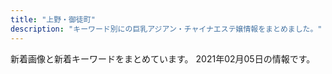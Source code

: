 ```yaml
---
title: "上野・御徒町"
description: "キーワード別にの巨乳アジアン・チャイナエステ嬢情報をまとめました。"
---
```


新着画像と新着キーワードをまとめています。
2021年02月05日の情報です。

<DmmAffiliateIns />
<KeywordTable
  shops={
    [
    {
        "name": "\u9db4",
        "url": "http://th20.com/turu/",
        "keywords": {
            "C": 7
        },
        "station": "\u6d45\u8349\u99c52\u756a\u51fa\u53e3",
        "img_links": [
            "http://th20.com/turu/images/mobile.jpg"
        ]
    },
    {
        "name": "ZOEY \u30be\u30fc\u30a4",
        "keywords": {},
        "img_links": [
            "http://zoey.mssg.jp/images/top/top_04.jpg",
            "http://zoey.mssg.jp/images/top/top_06.jpg",
            "http://zoey.mssg.jp/images/home/top.jpg",
            "http://zoey.mssg.jp/images/top/top_03.jpg",
            "http://zoey.mssg.jp/images/staff_image/staf_010a.jpg",
            "http://zoey.mssg.jp/images/top/top_05.jpg",
            "http://zoey.mssg.jp/images/page_top.png",
            "http://zoey.mssg.jp/images/top/top_02.jpg",
            "http://zoey.mssg.jp/images/top/top_01.jpg",
            "http://zoey.mssg.jp/images/top/top_08.png"
        ],
        "url": "http://zoey.mssg.jp",
        "station": "JR\u5fa1\u5f92\u753a\u99c5\u5357\u53e3"
    },
    {
        "img_links": [
            "http://miel.site/_src/29005344/_dsf6125.jpg",
            "http://miel.site/_src/29005260/news.png",
            "http://miel.site/_src/29005377/smartselect_20190619-130437_wechat.jpg",
            "http://miel.site/_src/34912881/afb69b6314ccce2e8e5cad415547196_20191220104044273.jpg",
            "http://miel.site/_src/29510474/_dsf6125.jpg",
            "http://miel.site/_src/29310699/_dsf6130.jpg",
            "http://miel.site/_src/29005243/tel.png",
            "http://miel.site/_src/36895484/52ab8d55af50aceb629a82f4d4e7387.jpg",
            "http://miel.site/_src/38481445/wechatimg177.jpg",
            "http://miel.site/_src/46102613/e3d9317697b9310640e097934adfc99.jpg",
            "http://miel.site/_src/38472503/wechatimg213.jpg",
            "http://miel.site/_src/46102614/wechatimg176_20200107153650427.jpg",
            "http://miel.site/_src/36895479/0bb834c5e1d56a0e10627c891433859.jpg",
            "http://miel.site/_src/29005337/_dsf6119.jpg",
            "http://miel.site/_src/29005343/_dsf6130.jpg",
            "http://miel.site/_src/29311235/_dsf6135.jpg",
            "http://miel.site/_src/29005361/wechatimg47.jpg",
            "http://miel.site/_src/29005371/smartselect_20190619-130437_wechat.jpg",
            "http://miel.site/_src/29005339/img20170112114741767461.png",
            "http://miel.site/_src/34912876/afb69b6314ccce2e8e5cad415547196_20191220104044273.jpg",
            "http://miel.site/_src/29005360/wechatimg47.jpg",
            "http://miel.site/_src/29005244/tel.png",
            "http://miel.site/_src/32851154/10.pic.jpg",
            "http://miel.site/_src/29339297/img20190123185245900589.png",
            "http://miel.site/_src/29005262/img20191121221515045946.png",
            "http://miel.site/_src/29310698/_dsf6119.jpg",
            "http://miel.site/_src/29005355/wechatimg47.jpg",
            "http://miel.site/_src/46102607/fbe435955084a9c8c2e02b3bb62d2ef.jpg",
            "http://miel.site/_src/38481438/wechatimg213.jpg",
            "http://miel.site/_src/34912875/afb69b6314ccce2e8e5cad415547196_20191220104044273.jpg",
            "http://miel.site/_src/29311234/_dsf6133.jpg",
            "http://miel.site/_src/29227656/_dsf6136.jpg",
            "http://miel.site/_src/36891852/0bb834c5e1d56a0e10627c891433859.jpg",
            "http://miel.site/_src/29312035/wechatimg43.jpg",
            "http://miel.site/_src/32618650/wechatimg47.jpg",
            "http://miel.site/_src/29005319/sign.png",
            "http://miel.site/_src/29339021/_msk7930.jpg",
            "http://miel.site/_src/29005247/index_09.png",
            "http://miel.site/_src/36895485/52ab8d55af50aceb629a82f4d4e7387.jpg",
            "http://miel.site/_src/29312033/wechatimg44.jpg",
            "http://miel.site/_src/29005342/cam2.png",
            "http://miel.site/_src/36873111/_igp4288.jpg",
            "http://miel.site/_src/40140461/cam2.png",
            "http://miel.site/_src/46102608/fbe435955084a9c8c2e02b3bb62d2ef.jpg",
            "http://miel.site/_src/29311236/_dsf6136.jpg",
            "http://miel.site/_src/29005376/smartselect_20190619-130437_wechat.jpg",
            "http://miel.site/_src/33382135/smartselect_20190619-130437_wechat.jpg",
            "http://miel.site/_src/29005265/mobile.png"
        ],
        "name": "\u30a8\u30f3\u30b8\u30a7\u30eb",
        "station": "JR\u5fa1\u5f92\u753a\u99c5\u5357\u53e3",
        "url": "http://miel.site",
        "keywords": {
            "82": 1,
            "80": 1,
            "85": 1,
            "96": 1
        }
    },
    {
        "img_links": [
            "http://aroma-plumeria.work/sp/img/sta9.jpg",
            "http://aroma-plumeria.work/img/bar-t.jpg",
            "http://aroma-plumeria.work/sp/img/sta10.jpg",
            "http://aroma-plumeria.work/img/fla2.jpg",
            "http://aroma-plumeria.work/sp/img/sta02.jpg",
            "http://aroma-plumeria.work/img/sta02.jpg",
            "http://aroma-plumeria.work/sp/img/botton.jpg",
            "http://aroma-plumeria.work/sp/img/sta2.jpg",
            "http://aroma-plumeria.work/sp/img/sta4.jpg",
            "http://aroma-plumeria.work/sp/img/sta05.jpg",
            "http://aroma-plumeria.work/img/sta10.jpg",
            "http://aroma-plumeria.work/sp/img/sta1.jpg",
            "http://aroma-plumeria.work/sp/img/head.jpg",
            "http://aroma-plumeria.work/sp/img/rc.jpg",
            "http://aroma-plumeria.work/img/tps.jpg",
            "http://aroma-plumeria.work/sp/img/nos.jpg",
            "http://aroma-plumeria.work/sp/img/koko_234x60.png",
            "http://aroma-plumeria.work/img/botton.jpg",
            "http://aroma-plumeria.work/sp/img/sta5.jpg",
            "http://aroma-plumeria.work/sp/img/add2.jpg",
            "http://aroma-plumeria.work/img/fla3.jpg",
            "http://aroma-plumeria.work/img/bar-a.jpg",
            "http://aroma-plumeria.work/sp/img/sta3.jpg",
            "http://aroma-plumeria.work/img/sta010.jpg",
            "http://aroma-plumeria.work/sp/img/news.jpg",
            "http://aroma-plumeria.work/img/koko_468x60.png",
            "http://aroma-plumeria.work/sp/img/footbody.jpg",
            "http://aroma-plumeria.work/img/sta05.jpg",
            "http://aroma-plumeria.work/img/bar-r.jpg",
            "http://aroma-plumeria.work/img/bar-s.jpg",
            "http://aroma-plumeria.work/sp/img/1F4AA.png",
            "http://aroma-plumeria.work/img/news.jpg",
            "http://aroma-plumeria.work/img/sta3.jpg",
            "http://aroma-plumeria.work/sp/img/new.jpg",
            "http://aroma-plumeria.work/img/sta04.jpg",
            "http://aroma-plumeria.work/img/nos.jpg",
            "http://aroma-plumeria.work/img/bottom.jpg",
            "http://aroma-plumeria.work/sp/img/fla-1.jpg",
            "http://aroma-plumeria.work/img/fla.jpg",
            "http://aroma-plumeria.work/sp/img/tel.jpg",
            "http://aroma-plumeria.work/img/sta9.jpg",
            "http://aroma-plumeria.work/img/sta1.jpg",
            "http://aroma-plumeria.work/img/iphone.png",
            "http://aroma-plumeria.work/sp/img/sta09.jpg",
            "http://aroma-plumeria.work/img/sta01.jpg",
            "http://aroma-plumeria.work/sp/img/sta01.jpg",
            "http://aroma-plumeria.work/sp/img/sta04.jpg",
            "http://aroma-plumeria.work/sp/img/t-s.jpg",
            "http://aroma-plumeria.work/sp/img/add.jpg",
            "http://aroma-plumeria.work/sp/img/fla-2.jpg",
            "http://aroma-plumeria.work/sp/img/sys.jpg",
            "http://aroma-plumeria.work/img/botton2.jpg",
            "http://aroma-plumeria.work/img/1F4AA.png",
            "http://aroma-plumeria.work/sp/img/pc.jpg",
            "http://aroma-plumeria.work/img/sta09.jpg",
            "http://aroma-plumeria.work/img/sta5.jpg",
            "http://aroma-plumeria.work/sp/img/t-ac.jpg",
            "http://aroma-plumeria.work/img/sta4.jpg",
            "http://aroma-plumeria.work/sp/img/t-r.jpg",
            "http://aroma-plumeria.work/sp/img/sta010.jpg",
            "http://aroma-plumeria.work/img/head.jpg",
            "http://aroma-plumeria.work/img/bar-rc.jpg",
            "http://aroma-plumeria.work/img/sta2.jpg",
            "http://aroma-plumeria.work/sp/img/t-o.jpg"
        ],
        "station": "JR\u5fa1\u5f92\u753a\u99c5\u5357\u53e3",
        "keywords": {
            "86": 3,
            "87": 4,
            "E": 2,
            "D": 8,
            "89": 2,
            "85": 5,
            "C": 17,
            "84": 1,
            "88": 2,
            "G": 1
        },
        "name": "\u30a2\u30ed\u30de\u30d7\u30eb\u30e1\u30ea\u30a2",
        "url": "http://aroma-plumeria.work/"
    },
    {
        "img_links": [
            "https://moon-rabbit.info/staffPhoto/b20201027003115.jpg",
            "https://moon-rabbit.info/staffPhoto/s20201027002208.jpg",
            "https://moon-rabbit.info/staffPhoto/b20201027004342.jpg",
            "https://moon-rabbit.info/staffPhoto/s20201002155444.jpg",
            "https://moon-rabbit.info/staffPhoto/b20201027002208.jpg",
            "https://moon-rabbit.info/staffPhoto/b20201213182803.jpg",
            "https://moon-rabbit.info/staffPhoto/s20201026233328.jpg",
            "https://moon-rabbit.info/js/sliderLine/slide_next.png",
            "https://moon-rabbit.info/staffPhoto/s20201027020357.jpg",
            "https://moon-rabbit.info/staffPhoto/b20201027020357.jpg",
            "https://moon-rabbit.info/staffPhoto/b20201027004730.jpg",
            "https://moon-rabbit.info/staffPhoto/s20201026233224.jpg",
            "https://moon-rabbit.info/staffPhoto/b20201027015914.jpg",
            "https://moon-rabbit.info/staffPhoto/s20201027004342.jpg",
            "https://moon-rabbit.info/staffPhoto/s20201027011549.jpg",
            "https://moon-rabbit.info/staffPhoto/s20201027020436.jpg",
            "https://moon-rabbit.info/images/store/03.jpg",
            "https://moon-rabbit.info/uploadfiles/images/campaignMoonRabbitInfo.jpg",
            "https://moon-rabbit.info/staffPhoto/s20201213182803.jpg",
            "https://moon-rabbit.info/staffPhoto/s20201027015802.jpg",
            "https://moon-rabbit.info/staffPhoto/s20201027015914.jpg",
            "https://moon-rabbit.info/staffPhoto/s20201027003115.jpg",
            "https://moon-rabbit.info/staffPhoto/b20201201162931.jpg",
            "https://moon-rabbit.info/staffPhoto/s20201027011627.jpg",
            "https://moon-rabbit.info/staffPhoto/s20201027005947.jpg",
            "https://moon-rabbit.info/staffPhoto/s20201026232438.jpg",
            "https://moon-rabbit.info/staffPhoto/b20201027020436.jpg",
            "https://moon-rabbit.info/staffPhoto/s20201201162931.jpg",
            "https://moon-rabbit.info/staffPhoto/b20201027015802.jpg",
            "https://moon-rabbit.info/images/store/01.jpg",
            "https://moon-rabbit.info/staffPhoto/s20201026233537.jpg",
            "https://moon-rabbit.info/images/returnBtn.png",
            "https://moon-rabbit.info/images/store/04.jpg",
            "https://moon-rabbit.info/js/sliderLine/slide_prev.png",
            "https://moon-rabbit.info/staffPhoto/b20201027011549.jpg",
            "https://moon-rabbit.info/staffPhoto/s20201027004730.jpg",
            "https://moon-rabbit.info/images/store/02.jpg",
            "https://moon-rabbit.info/images/mobile.jpg"
        ],
        "url": "https://moon-rabbit.info/",
        "name": "\u6708\u514e \u30b2\u30c3\u30c8",
        "station": "JR\u5fa1\u5f92\u753a\u99c5\u5357\u53e3",
        "keywords": {
            "86": 3,
            "C": 2,
            "E": 2,
            "87": 1,
            "D": 4,
            "85": 5,
            "\u30bb\u30af\u30b7\u30fc": 3
        }
    },
    {
        "url": "http://es-en.info/",
        "keywords": {
            "85": 1,
            "F": 1,
            "90": 1,
            "86": 2,
            "87": 1,
            "88": 2
        },
        "station": "JR\u5fa1\u5f92\u753a\u99c5\u5357\u53e3",
        "name": "\u5b89\u5fc3\u5802",
        "img_links": [
            "http://es-en.info/images/3.jpg",
            "http://es-en.info/img/emi1.jpg",
            "http://es-en.info/images/interior_t.jpg",
            "http://es-en.info/sp/staff/yuyu.jpg",
            "http://es-en.info/sp/images/staff_t.png",
            "http://es-en.info/img/ai1.jpg",
            "http://es-en.info/sp/images/sys2.jpg",
            "http://es-en.info/sp/img/emi1.jpg",
            "http://es-en.info/sp/staff/ai.jpg",
            "http://es-en.info/sp/img/eri1.jpg",
            "http://es-en.info/img/yuyu1.jpg",
            "http://es-en.info/sp/images/rec3.png",
            "http://es-en.info/images/info.png",
            "http://es-en.info/sp/images/int2.jpg",
            "http://es-en.info/images/2.jpg",
            "http://es-en.info/sp/staff/natumi.jpg",
            "http://es-en.info/sp/img/yuyu1.jpg",
            "http://es-en.info/sp/images/int3.jpg",
            "http://es-en.info/sp/img/nana1.jpg",
            "http://es-en.info/sp/images/topgirl.jpg",
            "http://es-en.info/sp/img/riri1.jpg",
            "http://es-en.info/sp/images/sisu.png",
            "http://es-en.info/img/ai.jpg",
            "http://es-en.info/img/riri1.jpg",
            "http://es-en.info/sp/images/tel.jpg",
            "http://es-en.info/sp/images/interior_t.png",
            "http://es-en.info/images/staff_t.jpg",
            "http://es-en.info/images/4.jpg",
            "http://es-en.info/img/eri.jpg",
            "http://es-en.info/sp/images/newsb.png",
            "http://es-en.info/images/10.jpg",
            "http://es-en.info/sp/staff/emi.jpg",
            "http://es-en.info/sp/img/natumi1.jpg",
            "http://es-en.info/sp/images/ac1.jpg",
            "http://es-en.info/sp/images/sys3.jpg",
            "http://es-en.info/img/yuyu.jpg",
            "http://es-en.info/img/yuki.jpg",
            "http://es-en.info/sp/menu/interior.jpg",
            "http://es-en.info/sp/images/news.jpg",
            "http://es-en.info/sp/menu/staff.jpg",
            "http://es-en.info/sp/staff/eri.jpg",
            "http://es-en.info/img/tiaki1.jpg",
            "http://es-en.info/img/riri.jpg",
            "http://es-en.info/images/sm.jpg",
            "http://es-en.info/images/news.jpg",
            "http://es-en.info/sp/staff/yuki.jpg",
            "http://es-en.info/img/tiaki.jpg",
            "http://es-en.info/sp/staff/riri.jpg",
            "http://es-en.info/sp/staff/tiaki.jpg",
            "http://es-en.info/sp/images/pc.jpg",
            "http://es-en.info/sp/images/sys4.png",
            "http://es-en.info/images/8.jpg",
            "http://es-en.info/sp/images/int1.jpg",
            "http://es-en.info/sp/images/sisu_t.jpg",
            "http://es-en.info/sp/images/rec2.png",
            "http://es-en.info/sp/images/rec1.png",
            "http://es-en.info/images/interior.png",
            "http://es-en.info/images/sys1.png",
            "http://es-en.info/images/rem.jpg",
            "http://es-en.info/images/mobile.jpg",
            "http://es-en.info/sp/images/int1.png",
            "http://es-en.info/sp/img/tiaki1.jpg",
            "http://es-en.info/img/nana1.jpg",
            "http://es-en.info/images/5.jpg",
            "http://es-en.info/img/natumi1.jpg",
            "http://es-en.info/sp/menu/top.jpg",
            "http://es-en.info/images/7.jpg",
            "http://es-en.info/images/1.jpg",
            "http://es-en.info/sp/images/top.jpg",
            "http://es-en.info/sp/images/footer.jpg",
            "http://es-en.info/img/nana.jpg",
            "http://es-en.info/img/yuki1.jpg",
            "http://es-en.info/sp/img/yuki1.jpg",
            "http://es-en.info/img/eri1.jpg",
            "http://es-en.info/img/emi.jpg",
            "http://es-en.info/sp/img/ai1.jpg",
            "http://es-en.info/images/head.jpg",
            "http://es-en.info/sp/images/head.jpg",
            "http://es-en.info/sp/images/time.png",
            "http://es-en.info/img/natumi.jpg",
            "http://es-en.info/images/9.jpg",
            "http://es-en.info/sp/images/sys1.jpg",
            "http://es-en.info/sp/staff/nana.jpg"
        ]
    },
    {
        "keywords": {
            "D": 1,
            "85": 1,
            "88": 2,
            "86": 2
        },
        "url": "http://verybeauty.info/",
        "name": "\u862d\u82b1 \u30e9\u30f3\u30ab",
        "img_links": [
            "http://verybeauty.info/staffPhoto/s20190404215411.jpg",
            "http://verybeauty.info/staffPhoto/s20190405101938.jpg",
            "http://verybeauty.info/staffPhoto/s20200118192201.jpg",
            "http://verybeauty.info/staffPhoto/b20191018113136.jpg",
            "http://verybeauty.info/staffPhoto/s20170527134149.jpg",
            "http://verybeauty.info/staffPhoto/s20200531164502.jpg",
            "http://verybeauty.info/staffPhoto/s20200531164041.jpg",
            "http://verybeauty.info/js/sliderLine/slide_prev.png",
            "http://verybeauty.info/images/store/01.jpg",
            "http://verybeauty.info/staffPhoto/b20170527134756.jpg",
            "http://verybeauty.info/staffPhoto/s20201016143638.jpg",
            "http://verybeauty.info/images/store/05.jpg",
            "http://verybeauty.info/staffPhoto/s20201016143712.jpg",
            "http://verybeauty.info/staffPhoto/b20170527134149.jpg",
            "http://verybeauty.info/js/sliderLine/slide_next.png",
            "http://verybeauty.info/images/store/06.jpg",
            "http://verybeauty.info/staffPhoto/s20191018113136.jpg",
            "http://verybeauty.info/staffPhoto/s20170527134756.jpg",
            "http://verybeauty.info/staffPhoto/b20200531164041.jpg",
            "http://verybeauty.info/staffPhoto/b20201016143638.jpg",
            "http://verybeauty.info/images/store/02.jpg",
            "http://verybeauty.info/images/returnBtn.png",
            "http://verybeauty.info/images/mobile.jpg",
            "http://verybeauty.info/staffPhoto/b20190404215411.jpg"
        ],
        "station": "\u7530\u539f\u753a\u99c51\u756a\u51fa\u53e3"
    },
    {
        "station": "JR\u5fa1\u5f92\u753a\u99c5\u5317\u53e3",
        "url": "http://www.yumenokoi.masg.info/",
        "img_links": [
            "http://www.yumenokoi.masg.info/photo_news/upimg/351066018f0c247b28_0.jpg",
            "http://www.yumenokoi.masg.info/files/011-02.jpg",
            "http://www.yumenokoi.masg.info/images/rsubt7.png",
            "http://www.yumenokoi.masg.info/images/m4.jpg",
            "http://www.yumenokoi.masg.info/files/009.jpg",
            "http://www.yumenokoi.masg.info/images/rsubt3.png",
            "http://www.yumenokoi.masg.info/files/016.jpg",
            "http://www.yumenokoi.masg.info/images/m6.jpg",
            "http://www.yumenokoi.masg.info/files/013.jpg",
            "http://www.yumenokoi.masg.info/files/002.jpg",
            "http://www.yumenokoi.masg.info/files/006.jpg",
            "http://www.yumenokoi.masg.info/files/017.jpg",
            "http://www.yumenokoi.masg.info/images/m3.jpg",
            "http://www.yumenokoi.masg.info/files/017-02.jpg",
            "http://www.yumenokoi.masg.info/files/010.jpg",
            "http://www.yumenokoi.masg.info/photo_news/upimg/709205ef454ab943d9_0.jpg",
            "http://www.yumenokoi.masg.info/images/m2.jpg",
            "http://www.yumenokoi.masg.info/files/006-02.jpg",
            "http://www.yumenokoi.masg.info/files/016-02.jpg",
            "http://www.yumenokoi.masg.info/files/015-02.jpg",
            "http://www.yumenokoi.masg.info/images/service/s05.jpg",
            "http://www.yumenokoi.masg.info/images/b-tel.png",
            "http://www.yumenokoi.masg.info/images/rsubt4.png",
            "http://www.yumenokoi.masg.info/images/b-online.png",
            "http://www.yumenokoi.masg.info/photo_news/upimg/709205ef454ab943d9_2.jpg",
            "http://www.yumenokoi.masg.info/files/018.jpg",
            "http://www.yumenokoi.masg.info/files/008.jpg",
            "http://www.yumenokoi.masg.info/images/slider-img002.jpg",
            "http://www.yumenokoi.masg.info/images/service/s01.jpg",
            "http://www.yumenokoi.masg.info/images/rsubt2.png",
            "http://www.yumenokoi.masg.info/files/018-02.jpg",
            "http://www.yumenokoi.masg.info/files/008-02.jpg",
            "http://www.yumenokoi.masg.info/photo_news/upimg/486615f3b4a1700342_2.jpg",
            "http://www.yumenokoi.masg.info/photo_news/upimg/914465f0d217194160_0.jpg",
            "http://www.yumenokoi.masg.info/images/m1.jpg",
            "http://www.yumenokoi.masg.info/photo_news/upimg/497645f9666e055101_0.jpg",
            "http://www.yumenokoi.masg.info/images/service/s03.jpg",
            "http://www.yumenokoi.masg.info/files/013-02.jpg",
            "http://www.yumenokoi.masg.info/images/rsubt1.png",
            "http://www.yumenokoi.masg.info/images/rsubt5.png",
            "http://www.yumenokoi.masg.info/files/021.jpg",
            "http://www.yumenokoi.masg.info/photo_news/upimg/486615f3b4a1700342_0.jpg",
            "http://www.yumenokoi.masg.info/photo_news/upimg/259165f7d302e6c9a3_1.jpg",
            "http://www.yumenokoi.masg.info/images/slider-img001.jpg",
            "http://www.yumenokoi.masg.info/files/023.jpg",
            "http://www.yumenokoi.masg.info/images/tel2.png",
            "http://www.yumenokoi.masg.info/files/011.jpg",
            "http://www.yumenokoi.masg.info/files/021-02.jpg",
            "http://www.yumenokoi.masg.info/files/002-02.jpg",
            "http://www.yumenokoi.masg.info/images/rsubt6.png",
            "http://www.yumenokoi.masg.info/images/service/s02.jpg",
            "http://www.yumenokoi.masg.info/files/024.jpg",
            "http://www.yumenokoi.masg.info/images/service/s06.jpg",
            "http://www.yumenokoi.masg.info/images/service/s04.jpg",
            "http://www.yumenokoi.masg.info/files/024-02.jpg",
            "http://www.yumenokoi.masg.info/files/023-02.jpg",
            "http://www.yumenokoi.masg.info/photo_news/upimg/259165f7d302e6c9a3_0.jpg",
            "http://www.yumenokoi.masg.info/photo_news/upimg/270355efab2aa31de5_0.jpg",
            "http://www.yumenokoi.masg.info/photo_news/upimg/709205ef454ab943d9_1.jpg",
            "http://www.yumenokoi.masg.info/files/015.jpg",
            "http://www.yumenokoi.masg.info/files/009-02.jpg",
            "http://www.yumenokoi.masg.info/files/010-02.jpg"
        ],
        "name": "\u5922\u306e\u604b",
        "keywords": {
            "D": 71,
            "F": 8,
            "G": 24,
            "C": 8,
            "88": 32,
            "86": 39,
            "87": 40
        }
    },
    {
        "station": "\u7530\u539f\u753a\u99c53\u756a\u51fa\u53e3",
        "name": "AOI",
        "url": "http://www.sh-riraku107.xyz/",
        "keywords": {
            "85": 48,
            "D": 12,
            "C": 6,
            "86": 6
        },
        "img_links": [
            "http://www.sh-riraku107.xyz/uploads/190726/1-1ZH61G444a2.jpg",
            "http://www.sh-riraku107.xyz/picture/head_3_4214_1545028158650128.jpg",
            "http://www.sh-riraku107.xyz/uploads/200915/1-20091515001J63.jpg",
            "http://www.sh-riraku107.xyz/uploads/191203/1-191203131R1257.jpg",
            "http://www.sh-riraku107.xyz/uploads/201210/1-201210140I61V.jpg",
            "http://www.sh-riraku107.xyz/uploads/190726/1-1ZH61G224459.jpg",
            "http://www.sh-riraku107.xyz/uploads/201210/1-201210140H2S5.jpg",
            "http://www.sh-riraku107.xyz/uploads/190811/1-1ZQ1215612530.jpg",
            "http://www.sh-riraku107.xyz/uploads/190726/1-1ZH61G3011R.jpg",
            "http://www.sh-riraku107.xyz/picture/head_1_4214_1545019611484252.jpg",
            "http://www.sh-riraku107.xyz/uploads/190726/1-1ZH61G359B9.jpg",
            "http://www.sh-riraku107.xyz/uploads/191028/1-19102PQ142352.jpg",
            "http://www.sh-riraku107.xyz/picture/link_1_4214_154523611765195.jpg",
            "http://www.sh-riraku107.xyz/uploads/190930/1-1Z9301H0432Z.jpg",
            "http://www.sh-riraku107.xyz/uploads/201210/1-201210140AV35.jpg",
            "http://www.sh-riraku107.xyz/picture/head_2_4214_1545028158383139.jpg",
            "http://www.sh-riraku107.xyz/uploads/201210/1-201210140K4F7.jpg",
            "http://www.sh-riraku107.xyz/uploads/201210/1-201210140639549.jpg",
            "http://www.sh-riraku107.xyz/uploads/200915/1-20091515002JQ.jpg"
        ]
    },
    {
        "url": "http://estelaspa.com/",
        "img_links": [
            "http://estelaspa.com/img/access/key.jpg",
            "http://estelaspa.com/uploaded/girlinfo/12/G1_12_2.jpg",
            "http://img.es-navi.com/img/link/banners/s/000002.png",
            "http://estelaspa.com/img/system/2.jpg",
            "http://estelaspa.com/img/rmenu/staff_off.png",
            "http://estelaspa.com/img/rmenu/top_off.png",
            "http://estelaspa.com/img/system/etc.jpg",
            "http://estelaspa.com/uploaded/girlinfo/14/G1_14_2.jpg",
            "http://estelaspa.com/img/rmenu/call_off.png",
            "http://estelaspa.com/uploaded/girlinfo/23/G1_23_2.jpg",
            "http://estelaspa.com/uploaded/girlinfo/13/G1_13_2.jpg",
            "http://estelaspa.com/uploaded/news/201201035405.jpg",
            "http://estelaspa.com/img/system/card.jpg",
            "http://estelaspa.com/img/system/3.jpg",
            "http://estelaspa.com/uploaded/girlinfo/9/G2_9_3.jpg",
            "http://estelaspa.com/img/photo_button.png",
            "http://estelaspa.com/img/fmenu/call_off.png",
            "http://estelaspa.com/img/google_button.png",
            "http://estelaspa.com/img/corona.png",
            "http://estelaspa.com/img/room/1.png",
            "http://estelaspa.com/uploaded/girlinfo/16/G2_16_3.jpg",
            "http://estelaspa.com/uploaded/girlinfo/22/G1_22_2.jpg",
            "http://estelaspa.com/img/system/4.jpg"
        ],
        "name": "Estela SPA\uff5e\u30a8\u30b9\u30c6\u30e9\u30b9\u30d1",
        "keywords": {
            "C": 7
        },
        "station": "JR\u5fa1\u5f92\u753a\u99c5\u5317\u53e3"
    },
    {
        "url": "http://smile.ests.jp/",
        "keywords": {
            "88": 1,
            "82": 1,
            "87": 1,
            "85": 1,
            "84": 1,
            "C": 1,
            "D": 4
        },
        "img_links": [
            "http://smile.ests.jp/photos/sites/73/2019/06/2019061509402348.jpg",
            "http://smile.ests.jp/photos/sites/73/2019/06/2019061509402357.jpg",
            "http://smile.ests.jp/images/mobile.jpg",
            "http://smile.ests.jp/images/end.png",
            "http://smile.ests.jp/images/s_news.jpg",
            "http://smile.ests.jp/images/s3.jpg",
            "http://smile.ests.jp/images/s_staff.png",
            "http://smile.ests.jp/photos/sites/73/2019/06/2019061509402378.jpg",
            "http://smile.ests.jp/images/info.jpg",
            "http://smile.ests.jp/images/top.png",
            "http://smile.ests.jp/images/s1.jpg",
            "http://smile.ests.jp/images/s_link.png",
            "http://smile.ests.jp/photos/sites/73/2020/11/2020110814162332.jpg",
            "http://smile.ests.jp/photos/sites/73/2019/06/2019060610061095.jpg",
            "http://smile.ests.jp/images/s_news1.jpg"
        ],
        "name": "\u30b9\u30de\u30a4\u30eb",
        "station": "JR\u5fa1\u5f92\u753a\u99c5\u5357\u53e3"
    },
    {
        "img_links": [
            "http://reiwabi.work/images/sys2.jpg",
            "http://reiwabi.work/images/news.jpg",
            "http://reiwabi.work/img/kasumi1.jpg",
            "http://reiwabi.work/img/mirai1.jpg",
            "http://reiwabi.work/images/6.jpg",
            "http://reiwabi.work/staff/yui.jpg",
            "http://reiwabi.work/staff/kasumi.jpg",
            "http://reiwabi.work/images/5.jpg",
            "http://reiwabi.work/images/mobile.jpg",
            "http://reiwabi.work/images/interior_t.jpg",
            "http://reiwabi.work/img/yui1.jpg",
            "http://reiwabi.work/img/aya1.jpg",
            "http://reiwabi.work/img/aya2.jpg",
            "http://reiwabi.work/images/sys1.jpg",
            "http://reiwabi.work/img/erina1.jpg",
            "http://reiwabi.work/images/staff_t.jpg",
            "http://reiwabi.work/staff/ruru.jpg",
            "http://reiwabi.work/images/head.jpg",
            "http://reiwabi.work/staff/yumi.jpg",
            "http://reiwabi.work/images/sys3.jpg",
            "http://reiwabi.work/staff/risa.jpg",
            "http://reiwabi.work/img/risa1.jpg",
            "http://reiwabi.work/images/int1.png",
            "http://reiwabi.work/images/3.jpg",
            "http://reiwabi.work/images/ac1.jpg",
            "http://reiwabi.work/staff/aya.jpg",
            "http://reiwabi.work/img/yumi1.jpg",
            "http://reiwabi.work/images/2.jpg",
            "http://reiwabi.work/images/4.jpg",
            "http://reiwabi.work/images/7.jpg",
            "http://reiwabi.work/staff/mirai.jpg",
            "http://reiwabi.work/images/int2.png",
            "http://reiwabi.work/images/8.jpg",
            "http://reiwabi.work/images/sys5.jpg",
            "http://reiwabi.work/images/1.jpg",
            "http://reiwabi.work/staff/erina.jpg",
            "http://reiwabi.work/img/ruru1.jpg",
            "http://reiwabi.work/img/risa2.jpg",
            "http://reiwabi.work/images/line.png"
        ],
        "keywords": {},
        "station": "JR\u5fa1\u5f92\u753a\u99c5\u5317\u53e3",
        "url": "http://reiwabi.work/",
        "name": "\u84ee\uff5e\u30ec\u30f3"
    },
    {
        "img_links": [
            "http://aroma-esthe.in.net/images/tit3.jpg",
            "http://aroma-esthe.in.net/images/pay.jpg",
            "http://aroma-esthe.in.net/images/fbf.jpg",
            "http://aroma-esthe.in.net/images/fbt.jpg",
            "http://aroma-esthe.in.net/images/tit1.jpg",
            "http://aroma-esthe.in.net/images/r1.jpg",
            "http://aroma-esthe.in.net/images/tit5.jpg",
            "http://aroma-esthe.in.net/images/cg05.jpg",
            "http://aroma-esthe.in.net/images/cg01.jpg",
            "http://aroma-esthe.in.net/images/r3.jpg",
            "http://aroma-esthe.in.net/images/sys.jpg",
            "http://aroma-esthe.in.net/images/r4.jpg",
            "http://aroma-esthe.in.net/images/fla.jpg",
            "http://aroma-esthe.in.net/images/sys1.jpg",
            "http://aroma-esthe.in.net/images/cg041.jpg",
            "http://aroma-esthe.in.net/images/cg02.jpg",
            "http://aroma-esthe.in.net/images/cg03.jpg",
            "http://aroma-esthe.in.net/images/top.jpg",
            "http://aroma-esthe.in.net/images/tit2.jpg",
            "http://aroma-esthe.in.net/images/tit4.jpg",
            "http://aroma-esthe.in.net/images/cg011.jpg",
            "http://aroma-esthe.in.net/images/cg04.jpg",
            "http://aroma-esthe.in.net/images/no.png",
            "http://aroma-esthe.in.net/images/cg031.jpg",
            "http://aroma-esthe.in.net/images/kan.jpg",
            "http://aroma-esthe.in.net/images/r2.jpg",
            "http://aroma-esthe.in.net/images/cg051.jpg"
        ],
        "url": "http://aroma-esthe.in.net/",
        "name": "\u697d\u5712",
        "keywords": {
            "F": 2,
            "85": 1,
            "86": 3,
            "D": 3,
            "87": 1
        },
        "station": "JR\u4e0a\u91ce\u99c5\u5165\u8c37\u53e3"
    },
    {
        "station": "JR\u4e0a\u91ce\u99c5\u6d45\u8349\u53e3",
        "url": "http://for-you-ueno.com/",
        "name": "You and I*\u30e6\u30fc\uff06\u30a2\u30a4",
        "img_links": [
            "http://for-you-ueno.com/lib/img/cast2/img1.jpg",
            "http://for-you-ueno.com/lib/img/cp-desc2.png",
            "http://for-you-ueno.com/lib/img/cast1/img2.jpg",
            "http://for-you-ueno.com/lib/img/cast3/img2-s.jpg",
            "http://for-you-ueno.com/lib/img/aroma.png",
            "http://for-you-ueno.com/lib/img/siatsu.png",
            "http://for-you-ueno.com/lib/img/cast2/img4-s.jpg",
            "http://for-you-ueno.com/lib/img/cast4/img2-s.jpg",
            "http://for-you-ueno.com/lib/img/cast5/img1-s.jpg",
            "http://for-you-ueno.com/lib/img/cast5/img2-s.jpg",
            "http://for-you-ueno.com/lib/img/cast5/img1.jpg",
            "http://for-you-ueno.com/lib/img/info-ttl.png",
            "http://for-you-ueno.com/lib/img/cp-sub1.png",
            "http://for-you-ueno.com/lib/img/plan.png",
            "http://for-you-ueno.com/lib/img/cast.png",
            "http://for-you-ueno.com/lib/img/cast2/img2.jpg",
            "http://for-you-ueno.com/lib/img/cp-sub2.png",
            "http://for-you-ueno.com/lib/img/course4.png",
            "http://for-you-ueno.com/lib/img/cast5/img3.jpg",
            "http://for-you-ueno.com/lib/img/cast4/img1.jpg",
            "http://for-you-ueno.com/lib/img/address.png",
            "http://for-you-ueno.com/lib/img/cast3/img1-s.jpg",
            "http://for-you-ueno.com/lib/img/cp-desc1.png",
            "http://for-you-ueno.com/lib/img/awa.png",
            "http://for-you-ueno.com/lib/img/cast2/img3-s.jpg",
            "http://for-you-ueno.com/lib/img/plan-ttl.png",
            "http://for-you-ueno.com/lib/img/open.png",
            "http://for-you-ueno.com/lib/img/cast1/img1.jpg",
            "http://for-you-ueno.com/lib/img/cp-ttl.png",
            "http://for-you-ueno.com/lib/img/slide2.jpg",
            "http://for-you-ueno.com/lib/img/slide3.jpg",
            "http://for-you-ueno.com/lib/img/cast3/img1.jpg",
            "http://for-you-ueno.com/lib/img/course5.png",
            "http://for-you-ueno.com/lib/img/cast3/img4-s.jpg",
            "http://for-you-ueno.com/lib/img/cast3/img4.jpg",
            "http://for-you-ueno.com/lib/img/tel.png",
            "http://for-you-ueno.com/lib/img/recommend.png",
            "http://for-you-ueno.com/lib/img/other.png",
            "http://for-you-ueno.com/lib/img/cast2/img2-s.jpg",
            "http://for-you-ueno.com/lib/img/gallery.png",
            "http://for-you-ueno.com/lib/img/cast1/img1-s.jpg",
            "http://for-you-ueno.com/lib/img/cast3/img3.jpg",
            "http://for-you-ueno.com/lib/img/oil.png",
            "http://for-you-ueno.com/lib/img/h1.png",
            "http://for-you-ueno.com/lib/img/ashiura.png",
            "http://for-you-ueno.com/lib/img/course1.png",
            "http://for-you-ueno.com/lib/img/phone.png",
            "http://for-you-ueno.com/lib/img/course3.png",
            "http://for-you-ueno.com/lib/img/cast1/img2-s.jpg",
            "http://for-you-ueno.com/lib/img/cast3/img3-s.jpg",
            "http://for-you-ueno.com/lib/img/cast2/img1-s.jpg",
            "http://for-you-ueno.com/lib/img/cast-ttl.png",
            "http://for-you-ueno.com/lib/img/cast2/img3.jpg",
            "http://for-you-ueno.com/lib/img/slide1.jpg",
            "http://for-you-ueno.com/lib/img/cp-desc1sp.png",
            "http://for-you-ueno.com/lib/img/cast2/img4.jpg",
            "http://for-you-ueno.com/lib/img/cast4/img1-s.jpg",
            "http://for-you-ueno.com/lib/img/cast5/img2.jpg",
            "http://for-you-ueno.com/lib/img/cast3/img2.jpg",
            "http://for-you-ueno.com/lib/img/cp-desc2sp.png",
            "http://for-you-ueno.com/lib/img/course.png",
            "http://for-you-ueno.com/lib/img/course-ttl.png",
            "http://for-you-ueno.com/lib/img/cast4/img2.jpg",
            "http://for-you-ueno.com/lib/img/course2.png",
            "http://for-you-ueno.com/lib/img/deep.png",
            "http://for-you-ueno.com/lib/img/cast5/img3-s.jpg"
        ],
        "keywords": {}
    },
    {
        "url": "http://esthe-massage.black/",
        "name": "\u30ab\u30eb\u30de\u30ea\u30be\u30fc\u30c8\uff06\u30b9\u30d1",
        "keywords": {
            "82": 30,
            "C": 4,
            "E": 4,
            "D": 16,
            "89": 4,
            "84": 8
        },
        "station": "JR\u5fa1\u5f92\u753a\u99c5\u5357\u53e3",
        "img_links": [
            "http://esthe-massage.black/images/index_bn_01.jpg",
            "http://esthe-massage.black/images/tit5.png",
            "http://esthe-massage.black/images/tit4.png",
            "http://esthe-massage.black/images/cg4.jpg",
            "http://esthe-massage.black/images/sys03.jpg",
            "http://esthe-massage.black/images/footer.jpg",
            "http://esthe-massage.black/images/cg7.jpg",
            "http://esthe-massage.black/images/index_an_03.jpg",
            "http://esthe-massage.black/images/cg1.jpg",
            "http://esthe-massage.black/images/sta11.jpg",
            "http://esthe-massage.black/images/index_bn_03.jpg",
            "http://esthe-massage.black/images/sta3.jpg",
            "http://esthe-massage.black/images/index_an_04.jpg",
            "http://esthe-massage.black/images/sys02.jpg",
            "http://esthe-massage.black/images/tit2.png",
            "http://esthe-massage.black/images/cg12.jpg",
            "http://esthe-massage.black/images/index_an_06.jpg",
            "http://esthe-massage.black/images/cg6.jpg",
            "http://esthe-massage.black/images/cg3.jpg",
            "http://esthe-massage.black/images/sta10.jpg",
            "http://esthe-massage.black/images/sta8.jpg",
            "http://esthe-massage.black/images/te.png",
            "http://esthe-massage.black/images/cg2.jpg",
            "http://esthe-massage.black/images/qr.jpg",
            "http://esthe-massage.black/images/index_an_01.jpg",
            "http://esthe-massage.black/images/cg10.jpg",
            "http://esthe-massage.black/images/tit1.png",
            "http://esthe-massage.black/images/sta5.jpg",
            "http://esthe-massage.black/images/link_3.jpg",
            "http://esthe-massage.black/images/index_bn_06.jpg",
            "http://esthe-massage.black/images/cg8.jpg",
            "http://esthe-massage.black/images/sta2.jpg",
            "http://esthe-massage.black/images/index_an_05.jpg",
            "http://esthe-massage.black/images/sta7.jpg",
            "http://cdn.dino-es.com/images/logo/88x31DinoEs.png",
            "http://esthe-massage.black/images/index_bn_05.jpg",
            "http://esthe-massage.black/images/top.jpg",
            "http://esthe-massage.black/images/index_bn_02.jpg",
            "http://esthe-massage.black/images/index_an_02.jpg",
            "http://esthe-massage.black/images/sta1.jpg",
            "http://esthe-massage.black/images/sta12.jpg",
            "http://esthe-massage.black/images/acc.jpg",
            "http://esthe-massage.black/images/sta6.jpg",
            "http://esthe-massage.black/images/cg5.jpg",
            "http://esthe-massage.black/images/cg11.jpg",
            "http://esthe-massage.black/images/sys01.jpg"
        ]
    },
    {
        "name": "\u30e9\u30c3\u30d7\u30b5\u30c3\u30d7",
        "keywords": {},
        "station": "JR\u5fa1\u5f92\u753a\u99c5\u5317\u53e3",
        "img_links": [
            "http://www.night.ne.jp/nightnet/img/7.jpg",
            "http://www.night.ne.jp/nightnet/img/5.jpg",
            "http://www.night.ne.jp/nightnet/img/16.jpg",
            "http://www.night.ne.jp/_format/W/img/index_enter_1.jpg",
            "http://www.night.ne.jp/nightnet/img/1.jpg",
            "http://www.night.ne.jp/nightnet/img/9.jpg",
            "http://www.night.ne.jp/tokyo/rapsap/img/view_6.jpg",
            "http://www.night.ne.jp/tokyo/rapsap/img/qr_code.jpg",
            "http://www.night.ne.jp/tokyo/rapsap/img/index_top.jpg",
            "http://www.night.ne.jp/nightnet/img/11.jpg",
            "http://www.night.ne.jp/tokyo/rapsap/img/view_3.jpg",
            "http://www.night.ne.jp/tokyo/rapsap/img_staff/g_7262.jpg",
            "http://www.night.ne.jp/tokyo/rapsap/img/view_7.jpg",
            "http://www.night.ne.jp/tokyo/rapsap/img_staff/g_7293.jpg",
            "http://www.night.ne.jp/nightnet/img/6.jpg",
            "http://www.night.ne.jp/nightnet/img/4.jpg",
            "http://www.night.ne.jp/tokyo/rapsap/img_staff/g_7227.jpg",
            "http://www.night.ne.jp/nightnet/img/12a.jpg",
            "http://www.night.ne.jp/nightnet/img/15.jpg",
            "http://www.night.ne.jp/nightnet/img/10.jpg",
            "http://www.night.ne.jp/nightnet/img/8.jpg",
            "http://www.night.ne.jp/_format/W/img/over_msg_02.jpg",
            "http://www.night.ne.jp/tokyo/rapsap/img/view_5.jpg",
            "http://www.night.ne.jp/nightnet/img/13.jpg",
            "http://www.night.ne.jp/tokyo/rapsap/img_staff/g_7294.jpg",
            "http://www.night.ne.jp/nightnet/img/3.jpg",
            "http://www.night.ne.jp/tokyo/rapsap/img/view_1.jpg",
            "http://www.night.ne.jp/_format/W/img/whats_view.jpg",
            "http://www.night.ne.jp/tokyo/rapsap/img/index_view.jpg",
            "http://www.night.ne.jp/tokyo/rapsap/img/index.jpg",
            "http://www.night.ne.jp/nightnet/img/2.jpg",
            "http://www.night.ne.jp/_format/W/img/whats_news.jpg",
            "http://www.night.ne.jp/tokyo/rapsap/img/view_4.jpg",
            "http://www.night.ne.jp/nightnet/img/17.jpg",
            "http://www.night.ne.jp/tokyo/rapsap/img/view_2.jpg",
            "http://www.night.ne.jp/nightnet/img/14.jpg"
        ],
        "url": "http://www.night.ne.jp/tokyo/rapsap/"
    },
    {
        "img_links": [
            "https://www.a-side.com/o-ai/images/info/photo01.jpg",
            "https://www.a-side.com/o-ai/staff/yuyu/index.jpg",
            "https://static.a-side.com/photo/shop/34768/list.jpg",
            "https://static.a-side.com/photo/shop/34907/list.jpg",
            "https://img.a-side.com/photo/premium/20210205/30430_01_top2.jpg",
            "https://img.a-side.com/photo/digicame/20210127/31406_02.jpg",
            "https://static.a-side.com/photo/shop/34272/list.jpg",
            "https://img.a-side.com/photo/premium/20210205/30430_01_top1.jpg",
            "https://img.a-side.com/photo/digicame/20210128/31388_01.jpg",
            "https://www.a-side.com/o-ai/images/info/photo09.jpg",
            "https://static.a-side.com/photo/shop/34961/list.jpg",
            "https://www.a-side.com/o-ai/staff/yuna/index.jpg",
            "https://static.a-side.com/photo/shop/35298/list.jpg",
            "https://www.a-side.com/o-ai/images/massage/photo02.jpg",
            "https://img.a-side.com/photo/premium/20210111/34449_01_index.jpg",
            "https://www.a-side.com/o-ai/staff/miyuki/index.jpg",
            "https://img.a-side.com/photo/weekly/20210205/top.jpg",
            "https://www.a-side.com/o-ai/images/info/photo07.jpg",
            "https://img.a-side.com/photo/premium/20210204/34449_01_top2.jpg",
            "https://img.a-side.com/photo/premium/20210128/33649_01_sp.jpg",
            "https://www.a-side.com/o-ai/staff/miho/index.jpg",
            "https://img.a-side.com/photo/premium/20210122/27898_01_top1.jpg",
            "https://www.a-side.com/o-ai/images/massage/photo03.jpg",
            "https://www.a-side.com/o-ai/images/massage/photo01.jpg",
            "https://www.a-side.com/o-ai/images/info/photo06.jpg",
            "https://img.a-side.com/photo/digicame/20210125/25065_02.jpg",
            "https://www.a-side.com/o-ai/images/system/stamp.jpg",
            "https://static.a-side.com/photo/shop/35167/list.jpg",
            "https://www.a-side.com/o-ai/staff/maki/index.jpg",
            "https://www.a-side.com/o-ai/images/info/photo02.jpg",
            "https://www.a-side.com/o-ai/images/info/photo08.jpg",
            "https://img.a-side.com/photo/koko/31363/thumb.jpg",
            "https://static.a-side.com/photo/shop/35018/list.jpg",
            "https://static.a-side.com/photo/shop/24050/list.jpg",
            "https://www.a-side.com/o-ai/staff/nana/index.jpg",
            "https://www.a-side.com/o-ai/staff/momo/index.jpg",
            "https://static.a-side.com/photo/shop/34987/list.jpg",
            "https://static.a-side.com/photo/shop/30430/list.jpg",
            "https://www.a-side.com/o-ai/images/coupon/info.png",
            "https://img.a-side.com/photo/index/20201201/34140.jpg",
            "https://www.a-side.com/o-ai/staff/rika/index.jpg",
            "https://static.a-side.com/photo/shop/31695/list.jpg",
            "https://img.a-side.com/photo/digicame/20210127/31406_03.jpg",
            "https://www.a-side.com/o-ai/images/info/photo11.jpg",
            "https://www.a-side.com/o-ai/images/covergirl.jpg",
            "https://img.a-side.com/photo/premium/20210126/18614_01_sp.jpg",
            "https://static.a-side.com/photo/shop/33596/list.jpg",
            "https://img.a-side.com/photo/koko/24050/thumb.jpg",
            "https://img.a-side.com/photo/digicame/20210129/29625_04.jpg",
            "https://img.a-side.com/photo/premium/20210122/27898_01_top2.jpg",
            "https://img.a-side.com/photo/digicame/20210129/12823_02.jpg",
            "https://static.a-side.com/photo/shop/34965/list.jpg",
            "https://www.a-side.com/include/img/top/button_twitter.png",
            "https://www.a-side.com/o-ai/images/coupon/stamp.jpg",
            "https://static.a-side.com/photo/shop/33915/list.jpg",
            "https://www.a-side.com/o-ai/staff/ai/index.jpg",
            "https://www.a-side.com/o-ai/images/massage/photo04.jpg",
            "https://static.a-side.com/photo/shop/35132/list.jpg",
            "https://www.a-side.com/o-ai/images/info/photo10.jpg",
            "https://img.a-side.com/photo/digicame/20210129/29625_03.jpg",
            "https://www.a-side.com/o-ai/images/info/photo03.jpg",
            "https://static.a-side.com/photo/shop/33796/list.jpg",
            "https://img.a-side.com/photo/digicame/20210127/20991_04.jpg",
            "https://static.a-side.com/photo/shop/16032/list.jpg",
            "https://static.a-side.com/photo/shop/35000/list.jpg",
            "https://img.a-side.com/photo/koko/30430/thumb.jpg",
            "https://img.a-side.com/photo/premium/20210127/34669_01_sp.jpg",
            "https://static.a-side.com/photo/shop/34847/list.jpg",
            "https://www.a-side.com/o-ai/images/info/photo12.jpg",
            "https://static.a-side.com/photo/shop/34669/list.jpg",
            "https://static.a-side.com/photo/shop/34660/list.jpg",
            "https://www.a-side.com/o-ai/images/info/photo05.jpg",
            "https://img.a-side.com/photo/premium/20210125/34965_01_sp.jpg",
            "https://img.a-side.com/photo/digicame/20210129/29625_02.jpg",
            "https://img.a-side.com/photo/premium/20210204/34449_01_top1.jpg",
            "https://www.a-side.com/o-ai/images/info/photo04.jpg",
            "https://img.a-side.com/photo/digicame/20210125/15122_02.jpg",
            "https://img.a-side.com/photo/koko/34965/thumb.jpg",
            "https://static.a-side.com/photo/shop/35020/list.jpg",
            "https://static.a-side.com/photo/shop/33708/list.jpg",
            "https://static.a-side.com/photo/shop/35215/list.jpg",
            "https://img.a-side.com/photo/digicame/20210125/31404_02.jpg",
            "https://img.a-side.com/photo/digicame/20210129/29625_01.jpg",
            "https://www.a-side.com/o-ai/images/top_notice.jpg",
            "https://static.a-side.com/photo/shop/35086/list.jpg",
            "https://www.a-side.com/o-ai/staff/aya/index.jpg",
            "https://www.a-side.com/o-ai/images/coupon/presented.png"
        ],
        "keywords": {
            "\u5de8\u4e73": 1,
            "\u4e73": 1,
            "C": 1
        },
        "url": "https://www.a-side.com/o-ai/",
        "name": "\u85cd\uff5e\u30a2\u30a4\uff5e",
        "station": "JR\u5fa1\u5f92\u753a\u99c5\u5357\u53e3"
    },
    {
        "name": "\u6708\u591c",
        "station": "JR\u4e0a\u91ce\u99c5\u6d45\u8349\u53e3",
        "url": "http://www.rosa-es.info/",
        "keywords": {
            "86": 2,
            "C": 2,
            "D": 4,
            "87": 1,
            "89": 1,
            "88": 1,
            "85": 1,
            "E": 6
        },
        "img_links": [
            "http://www.rosa-es.info/staff/koko.jpg",
            "http://www.rosa-es.info/img/pic/int3.jpg",
            "http://www.rosa-es.info/img/pic/slide_2.jpg",
            "http://www.rosa-es.info/staff/yuri.jpg",
            "http://www.rosa-es.info/staff/nana1.jpg",
            "http://www.rosa-es.info/staff/rara.jpg",
            "http://www.rosa-es.info/img/pic/int1.jpg",
            "http://www.rosa-es.info/img/pic/slide_1.jpg",
            "http://www.rosa-es.info/img/loader.png",
            "http://www.rosa-es.info/staff/rara1.jpg",
            "http://www.rosa-es.info/staff/yumi2.jpg",
            "http://www.rosa-es.info/staff/yuki.jpg",
            "http://www.rosa-es.info/staff/nana.jpg",
            "http://www.rosa-es.info/img/pic/int2.jpg",
            "http://www.rosa-es.info/img/pic/int4.jpg",
            "http://www.rosa-es.info/staff/rara2.jpg",
            "http://www.rosa-es.info/staff/yuki2.jpg",
            "http://www.rosa-es.info/staff/yumi.jpg",
            "http://www.rosa-es.info/staff/yumi1.jpg",
            "http://www.rosa-es.info/staff/nana2.jpg",
            "http://www.rosa-es.info/staff/yuri2.jpg",
            "http://www.rosa-es.info/staff/koko2.jpg",
            "http://www.rosa-es.info/staff/yuri1.jpg",
            "http://www.rosa-es.info/staff/yuki1.jpg",
            "http://www.rosa-es.info/staff/koko1.jpg"
        ]
    },
    {
        "keywords": {},
        "img_links": [],
        "url": "http://www.macaron.esjoho.com/",
        "name": "\u30de\u30ab\u30ed\u30f3",
        "station": "JR\u5fa1\u5f92\u753a\u99c5\u5317\u53e3"
    },
    {
        "station": "JR\u5fa1\u5f92\u753a\u99c5\u5357\u53e3",
        "url": "http://foryou-es.info/",
        "keywords": {
            "90": 4,
            "D": 12,
            "88": 9,
            "C": 28,
            "89": 29
        },
        "name": "\u30de\u30fc\u30ad\u30e5\u30ea\u30fcMERCURY",
        "img_links": [
            "http://www.foryou-es.info/img/sia4.jpg",
            "http://foryou-es.info/img/seiko.png",
            "http://www.foryou-es.info/sp/img/sara.png",
            "http://foryou-es.info/img/sara2.jpg",
            "http://www.foryou-es.info/img/yui2.jpg",
            "http://foryou-es.info/images/tp.png",
            "http://www.foryou-es.info/sp/images/sys1.jpg",
            "http://www.foryou-es.info/sp/img/riko2.jpg",
            "http://foryou-es.info/img/sara1.jpg",
            "http://www.foryou-es.info/img/sara1.jpg",
            "http://www.foryou-es.info/sp/img/saki.png",
            "http://www.foryou-es.info/sp/img/miki.png",
            "http://www.foryou-es.info/images/sa.jpg",
            "http://www.foryou-es.info/sp/images/newsb.jpg",
            "http://www.foryou-es.info/sp/img/sia2.jpg",
            "http://foryou-es.info/img/hina4.jpg",
            "http://www.foryou-es.info/images/mobile.jpg",
            "http://www.foryou-es.info/images/zy.png",
            "http://foryou-es.info/img/rora4.jpg",
            "http://foryou-es.info/img/rora.png",
            "http://www.foryou-es.info/images/news.jpg",
            "http://www.foryou-es.info/sp/staff/yui.png",
            "http://foryou-es.info/images/interior.jpg",
            "http://www.foryou-es.info/images/si.png",
            "http://www.foryou-es.info/sp/images/rec2.jpg",
            "http://foryou-es.info/img/miki3.jpg",
            "http://www.foryou-es.info/sp/img/sara3.jpg",
            "http://www.foryou-es.info/sp/img/honey.png",
            "http://www.foryou-es.info/sp/images/news.png",
            "http://foryou-es.info/img/riko.png",
            "http://www.foryou-es.info/images/blog.jpg",
            "http://www.foryou-es.info/images/so.jpg",
            "http://foryou-es.info/img/hina2.jpg",
            "http://www.foryou-es.info/img/hina.png",
            "http://foryou-es.info/images/tel.png",
            "http://www.foryou-es.info/img/hina2.jpg",
            "http://www.foryou-es.info/sp/img/sia4.jpg",
            "http://www.foryou-es.info/images/sm.jpg",
            "http://foryou-es.info/img/sia4.jpg",
            "http://www.foryou-es.info/img/riko2.jpg",
            "http://www.foryou-es.info/img/riko1.jpg",
            "http://www.foryou-es.info/sp/img/yui.png",
            "http://www.foryou-es.info/sp/images/pc.jpg",
            "http://www.foryou-es.info/img/yui.png",
            "http://www.foryou-es.info/img/rora4.jpg",
            "http://foryou-es.info/img/saki2.jpg",
            "http://foryou-es.info/img/honey.png",
            "http://www.foryou-es.info/images/tp.png",
            "http://www.foryou-es.info/img/hina4.jpg",
            "http://www.foryou-es.info/sp/images/rec3.jpg",
            "http://www.foryou-es.info/img/yui1.jpg",
            "http://www.foryou-es.info/sp/images/time.jpg",
            "http://www.foryou-es.info/img/miki.png",
            "http://www.foryou-es.info/images/tt.png",
            "http://www.foryou-es.info/img/honey.png",
            "http://www.foryou-es.info/img/rora3.jpg",
            "http://www.foryou-es.info/sp/img/rora.png",
            "http://foryou-es.info/img/honey3.jpg",
            "http://foryou-es.info/images/sa.jpg",
            "http://www.foryou-es.info/sp/img/sara1.jpg",
            "http://www.foryou-es.info/images/interior1.png",
            "http://foryou-es.info/img/honey2.jpg",
            "http://www.foryou-es.info/img/yui3.jpg",
            "http://foryou-es.info/img/saki.png",
            "http://www.foryou-es.info/img/sara3.jpg",
            "http://www.foryou-es.info/img/miki2.jpg",
            "http://foryou-es.info/images/si.png",
            "http://foryou-es.info/images/sm.jpg",
            "http://www.foryou-es.info/img/sara2.jpg",
            "http://www.foryou-es.info/img/miki3.jpg",
            "http://www.foryou-es.info/img/sia2.jpg",
            "http://www.foryou-es.info/sp/img/riko4.jpg",
            "http://www.foryou-es.info/sp/img/riko3.jpg",
            "http://foryou-es.info/images/so.jpg",
            "http://www.foryou-es.info/img/sara.png",
            "http://foryou-es.info/images/tt.png",
            "http://foryou-es.info/images/rem.jpg",
            "http://foryou-es.info/img/riko4.jpg",
            "http://www.foryou-es.info/sp/images/sys3.jpg",
            "http://foryou-es.info/images/ac.jpg",
            "http://www.foryou-es.info/img/rora.png",
            "http://www.foryou-es.info/sp/images/head.jpg",
            "http://www.foryou-es.info/sp/img/seiko.png",
            "http://www.foryou-es.info/sp/images/sm.jpg",
            "http://foryou-es.info/img/sia1.jpg",
            "http://www.foryou-es.info/sp/images/newface.png",
            "http://www.foryou-es.info/images/interior_t.jpg",
            "http://www.foryou-es.info/sp/img/hina.png",
            "http://foryou-es.info/img/sia3.jpg",
            "http://www.foryou-es.info/img/rora2.jpg",
            "http://www.foryou-es.info/sp/menu/interior.jpg",
            "http://www.foryou-es.info/sp/img/honey1.jpg",
            "http://foryou-es.info/images/zy.png",
            "http://www.foryou-es.info/sp/images/sys2.jpg",
            "http://www.foryou-es.info/sp/img/sia1.jpg",
            "http://foryou-es.info/img/sia.png",
            "http://www.foryou-es.info/sp/menu/staff.jpg",
            "http://www.foryou-es.info/img/saki3.jpg",
            "http://www.foryou-es.info/img/honey1.jpg",
            "http://www.foryou-es.info/sp/img/sia3.jpg",
            "http://www.foryou-es.info/img/saki.png",
            "http://foryou-es.info/img/miki2.jpg",
            "http://foryou-es.info/img/riko1.jpg",
            "http://www.foryou-es.info/sp/images/rec1.jpg",
            "http://foryou-es.info/images/info.jpg",
            "http://foryou-es.info/img/yui1.jpg",
            "http://foryou-es.info/img/rora1.jpg",
            "http://www.foryou-es.info/img/hina3.jpg",
            "http://www.foryou-es.info/img/sia1.jpg",
            "http://www.foryou-es.info/images/koko_200x40.png",
            "http://foryou-es.info/img/riko2.jpg",
            "http://www.foryou-es.info/images/newface.jpg",
            "http://foryou-es.info/images/interior_t.jpg",
            "http://www.foryou-es.info/images/info.jpg",
            "http://foryou-es.info/images/newface.jpg",
            "http://www.foryou-es.info/img/saki2.jpg",
            "http://www.foryou-es.info/img/sia.png",
            "http://www.foryou-es.info/images/sirase.jpg",
            "http://www.foryou-es.info/img/riko3.jpg",
            "http://www.foryou-es.info/images/interior.jpg",
            "http://www.foryou-es.info/sp/images/ac1.jpg",
            "http://foryou-es.info/img/yui2.jpg",
            "http://foryou-es.info/img/hina.png",
            "http://www.foryou-es.info/img/rora1.jpg",
            "http://foryou-es.info/images/koko_200x40.png",
            "http://www.foryou-es.info/img/honey2.jpg",
            "http://www.foryou-es.info/sp/img/honey3.jpg",
            "http://foryou-es.info/images/sirase.jpg",
            "http://www.foryou-es.info/sp/images/ac3.jpg",
            "http://www.foryou-es.info/sp/img/sia.png",
            "http://foryou-es.info/images/staff_t.jpg",
            "http://www.foryou-es.info/sp/images/tel.jpg",
            "http://foryou-es.info/img/miki.png",
            "http://foryou-es.info/images/blog.jpg",
            "http://foryou-es.info/img/miki1.jpg",
            "http://www.foryou-es.info/sp/images/top.jpg",
            "http://foryou-es.info/img/honey1.jpg",
            "http://foryou-es.info/img/yui.png",
            "http://foryou-es.info/img/sara3.jpg",
            "http://www.foryou-es.info/img/saki1.jpg",
            "http://www.foryou-es.info/images/staff_t.jpg",
            "http://foryou-es.info/images/interior1.png",
            "http://www.foryou-es.info/sp/img/sara2.jpg",
            "http://www.foryou-es.info/img/seiko.png",
            "http://www.foryou-es.info/sp/menu/top.jpg",
            "http://foryou-es.info/img/rora2.jpg",
            "http://www.foryou-es.info/img/riko.png",
            "http://www.foryou-es.info/sp/staff/saki.png",
            "http://www.foryou-es.info/img/honey3.jpg",
            "http://www.foryou-es.info/sp/img/riko1.jpg",
            "http://foryou-es.info/img/hina1.jpg",
            "http://www.foryou-es.info/sp/images/ac2.jpg",
            "http://www.foryou-es.info/img/sia3.jpg",
            "http://foryou-es.info/img/sia2.jpg",
            "http://www.foryou-es.info/img/miki1.jpg",
            "http://www.foryou-es.info/sp/images/sys4.jpg",
            "http://foryou-es.info/img/saki1.jpg",
            "http://foryou-es.info/img/sara.png",
            "http://foryou-es.info/img/yui3.jpg",
            "http://www.foryou-es.info/sp/images/staff_t.jpg",
            "http://www.foryou-es.info/img/riko4.jpg",
            "http://foryou-es.info/img/saki3.jpg",
            "http://www.foryou-es.info/sp/img/honey2.jpg",
            "http://foryou-es.info/img/riko3.jpg",
            "http://foryou-es.info/img/rora3.jpg",
            "http://foryou-es.info/images/mobile.jpg",
            "http://www.foryou-es.info/img/hina1.jpg",
            "http://www.foryou-es.info/images/tel.png",
            "http://www.foryou-es.info/sp/img/riko.png",
            "http://foryou-es.info/img/hina3.jpg",
            "http://www.foryou-es.info/images/rem.jpg",
            "http://foryou-es.info/images/news.jpg"
        ]
    },
    {
        "keywords": {},
        "url": "http://o-lucky.work/",
        "name": "Lucky \u30e9\u30c3\u30ad\u30fc",
        "station": "JR\u5fa1\u5f92\u753a\u99c5\u5317\u53e3",
        "img_links": [
            "http://o-lucky.work/sp/img/sayaka1.jpg",
            "http://o-lucky.work/sp/img/koko1.jpg",
            "http://o-lucky.work/img/koko1.jpg",
            "http://o-lucky.work/sp/menu/interior.jpg",
            "http://o-lucky.work/images/1.jpg",
            "http://o-lucky.work/sp/images/top.jpg",
            "http://o-lucky.work/images/line.png",
            "http://o-lucky.work/sp/images/tel.jpg",
            "http://o-lucky.work/sp/staff/nana.jpg",
            "http://o-lucky.work/img/sayaka1.jpg",
            "http://o-lucky.work/sp/img/nana1.jpg",
            "http://o-lucky.work/staff/kana.jpg",
            "http://o-lucky.work/sp/images/menu/top.jpg",
            "http://o-lucky.work/sp/staff/sayaka.jpg",
            "http://o-lucky.work/images/sys1.jpg",
            "http://o-lucky.work/images/6.jpg",
            "http://o-lucky.work/sp/img/yuyu1.jpg",
            "http://o-lucky.work/images/tr.jpg",
            "http://o-lucky.work/img/yuyu1.jpg",
            "http://o-lucky.work/images/8.jpg",
            "http://o-lucky.work/sp/images/footer.jpg",
            "http://o-lucky.work/sp/images/b2.jpg",
            "http://o-lucky.work/images/3.jpg",
            "http://o-lucky.work/images/b2.jpg",
            "http://o-lucky.work/sp/img/kana1.jpg",
            "http://o-lucky.work/img/kana1.jpg",
            "http://o-lucky.work/sp/images/interior_t.jpg",
            "http://o-lucky.work/staff/koko.jpg",
            "http://o-lucky.work/sp/images/rec1.jpg",
            "http://o-lucky.work/images/b3.jpg",
            "http://o-lucky.work/staff/yuyu.jpg",
            "http://o-lucky.work/sp/images/newsb.jpg",
            "http://o-lucky.work/sp/staff/ruru.jpg",
            "http://o-lucky.work/images/sm.jpg",
            "http://o-lucky.work/sp/images/sys3.jpg",
            "http://o-lucky.work/staff/sayaka.jpg",
            "http://o-lucky.work/sp/staff/yuyu.jpg",
            "http://o-lucky.work/sp/images/ac1.jpg",
            "http://o-lucky.work/sp/images/pc.jpg",
            "http://o-lucky.work/images/head.jpg",
            "http://o-lucky.work/images/7.jpg",
            "http://o-lucky.work/img/nana1.jpg",
            "http://o-lucky.work/images/int2.jpg",
            "http://o-lucky.work/sp/staff/kana.jpg",
            "http://o-lucky.work/staff/sakura.jpg",
            "http://o-lucky.work/img/ruru1.jpg",
            "http://o-lucky.work/sp/images/b3.jpg",
            "http://o-lucky.work/sp/images/int2.jpg",
            "http://o-lucky.work/sp/images/int3.jpg",
            "http://o-lucky.work/staff/nana.jpg",
            "http://o-lucky.work/sp/images/sys2.jpg",
            "http://o-lucky.work/images/staff_t.jpg",
            "http://o-lucky.work/images/int1.jpg",
            "http://o-lucky.work/sp/images/staff_t.jpg",
            "http://o-lucky.work/images/5.jpg",
            "http://o-lucky.work/staff/ruru.jpg",
            "http://o-lucky.work/images/4.jpg",
            "http://o-lucky.work/sp/img/ruru1.jpg",
            "http://o-lucky.work/sp/images/head.jpg",
            "http://o-lucky.work/images/interior_t.jpg",
            "http://o-lucky.work/images/b1.jpg",
            "http://o-lucky.work/sp/menu/top.jpg",
            "http://o-lucky.work/sp/images/sys1.jpg",
            "http://o-lucky.work/sp/menu/staff.jpg",
            "http://o-lucky.work/sp/staff/koko.jpg",
            "http://o-lucky.work/sp/images/news.jpg",
            "http://o-lucky.work/sp/staff/sakura.jpg",
            "http://o-lucky.work/sp/img/sakura1.jpg",
            "http://o-lucky.work/sp/images/int4.jpg",
            "http://o-lucky.work/sp/images/menu/staff.jpg",
            "http://o-lucky.work/sp/images/int1.jpg",
            "http://o-lucky.work/images/mobile.jpg",
            "http://o-lucky.work/images/sys2.jpg",
            "http://o-lucky.work/img/sakura1.jpg",
            "http://o-lucky.work/sp/images/b1.jpg",
            "http://o-lucky.work/sp/images/topgirl.jpg",
            "http://o-lucky.work/images/news.jpg"
        ]
    },
    {
        "keywords": {
            "C": 1
        },
        "url": "http://spa-amore.info/",
        "name": "\u30b9\u30d1 \u30a2\u30e2\u30fc\u30ec",
        "img_links": [
            "http://spa-amore.info/uploads/rubyes/2018/06/img_6509de79a84e589afe69cac1.jpg",
            "http://spa-amore.info/uploads/rubyes/2019/04/img_3767.jpg",
            "http://spa-amore.info/uploads/rubyes/2017/02/subvisual_magazine.png",
            "http://spa-amore.info/uploads/rubyes/2019/12/img_3766.jpg",
            "http://spa-amore.info/uploads/rubyes/2020/11/img_6654.jpg",
            "http://spa-amore.info/uploads/rubyes/2017/02/treatment.png",
            "http://spa-amore.info/uploads/rubyes/2019/12/img_3763.jpg",
            "http://spa-amore.info/uploads/rubyes/2019/10/img_4995.jpg",
            "http://spa-amore.info/uploads/rubyes/2017/02/bnr_side_02.png",
            "http://spa-amore.info/uploads/rubyes/2018/06/wechatimg111.jpeg",
            "http://spa-amore.info/uploads/rubyes/2019/04/img_3768.jpg",
            "http://spa-amore.info/uploads/rubyes/2018/12/ad-7z8-s.png",
            "http://spa-amore.info/uploads/rubyes/2017/02/subvisual_link-1000x144.png",
            "http://spa-amore.info/uploads/rubyes/2019/03/img_35011.jpg",
            "http://spa-amore.info/\thttp:/spa-amore.info/uploads/rubyes/2019/03/ivent2.jpeg",
            "http://spa-amore.info/uploads/rubyes/2017/02/img_info_05.png",
            "http://spa-amore.info/uploads/rubyes/2017/02/icon_flower.png",
            "http://spa-amore.info/uploads/rubyes/2017/02/img_info_04.png",
            "http://spa-amore.info/uploads/rubyes/2019/07/img_4390.jpg",
            "http://spa-amore.info/uploads/rubyes/2020/10/img_6514.jpg",
            "http://spa-amore.info/uploads/rubyes/2018/11/img_2998.png",
            "http://spa-amore.info/uploads/rubyes/2018/06/img_6517de79a84e589afe69cac1.jpg",
            "http://spa-amore.info/uploads/rubyes/2020/03/lili.jpeg",
            "http://spa-amore.info/uploads/rubyes/2020/10/img_6515.jpg",
            "http://spa-amore.info/uploads/rubyes/2019/10/img_4997.jpg",
            "http://spa-amore.info/uploads/rubyes/2017/02/subvisual_contact.png",
            "http://spa-amore.info/uploads/rubyes/2018/12/ad_7z8_720.png",
            "http://spa-amore.info/uploads/rubyes/2017/02/img_info_01.png",
            "http://spa-amore.info/uploads/rubyes/images/icon_flower.png",
            "http://spa-amore.info/uploads/rubyes/2019/10/img_5017.jpg",
            "http://spa-amore.info/uploads/rubyes/2019/12/img_3761.jpg",
            "http://spa-amore.info/uploads/rubyes/2017/02/bnr_side_03.png",
            "http://spa-amore.info/uploads/rubyes/2018/06/img_6484de79a84e589afe69cac1.jpg",
            "http://spa-amore.info/uploads/rubyes/2020/11/img_6655.jpg",
            "http://spa-amore.info/uploads/rubyes/images/p01.png",
            "http://spa-amore.info/uploads/rubyes/2017/02/bnr_side_01.png",
            "http://spa-amore.info/uploads/rubyes/2017/02/bnr_side_credit.png",
            "http://spa-amore.info/uploads/rubyes/2020/01/img_5610-1919x2560.jpg",
            "http://spa-amore.info/uploads/rubyes/2020/10/img_6511.jpg",
            "http://spa-amore.info/uploads/rubyes/2019/12/img_3765.jpg",
            "http://spa-amore.info/uploads/rubyes/2018/06/img_6526de79a84e589afe69cac1.jpg",
            "http://spa-amore.info/uploads/rubyes/images/subvisual_staff.png",
            "http://spa-amore.info/uploads/rubyes/2017/02/img_info_03.png",
            "http://spa-amore.info/uploads/rubyes/2017/02/btn_top_01.png",
            "http://spa-amore.info/uploads/rubyes/2019/03/img_35012.jpg",
            "http://spa-amore.info/uploads/rubyes/2017/02/subvisual_link.png",
            "http://spa-amore.info/uploads/rubyes/2020/05/img_4838.jpg",
            "http://spa-amore.info/uploads/rubyes/2018/06/bnr_side_041.png",
            "http://spa-amore.info/uploads/rubyes/2017/02/bnr_side_05.png",
            "http://spa-amore.info/uploads/rubyes/2017/02/wifi.jpg",
            "http://spa-amore.info/uploads/rubyes/2017/03/img_bnr_concept.png",
            "http://spa-amore.info/uploads/rubyes/images/no-photo.jpg",
            "http://spa-amore.info/uploads/rubyes/2017/02/img_info_06.png",
            "http://spa-amore.info/uploads/rubyes/2017/02/btn_top_03.png",
            "http://spa-amore.info/uploads/rubyes/2017/02/subvisual_info.png",
            "http://spa-amore.info/uploads/rubyes/2017/02/subvisual_enquete.png",
            "http://spa-amore.info/uploads/rubyes/2018/06/tel.jpg",
            "http://spa-amore.info/uploads/rubyes/2017/02/subvisual_qa.png",
            "http://spa-amore.info/uploads/rubyes/2020/12/img_6829.jpg",
            "http://spa-amore.info/uploads/rubyes/2017/02/subvisual_reserve.png",
            "http://spa-amore.info/uploads/rubyes/2017/02/img_info_02.png",
            "http://spa-amore.info/uploads/rubyes/2017/02/btn_top_02.png"
        ],
        "station": "JR\u5fa1\u5f92\u753a\u99c5\u5317\u53e3"
    },
    {
        "url": "http://biki-massage.work/",
        "name": "\u5a9a\u59eb\uff5e\u30d3\u30ad\uff5e",
        "station": "JR\u5fa1\u5f92\u753a\u99c5\u5317\u53e3",
        "keywords": {
            "88": 2,
            "86": 7,
            "D": 3,
            "C": 16,
            "83": 1,
            "E": 1,
            "87": 2
        },
        "img_links": [
            "http://biki-massage.work/img/botton.jpg",
            "http://biki-massage.work/sp/img/s1.jpg",
            "http://biki-massage.work/sp/img/s4.jpg",
            "http://biki-massage.work/sp/img/t-t.jpg",
            "http://biki-massage.work/sp/img/info.jpg",
            "http://biki-massage.work/img/s2.jpg",
            "http://biki-massage.work/sp/img/sys.jpg",
            "http://biki-massage.work/img/sta6.jpg",
            "http://biki-massage.work/sp/img/s3.jpg",
            "http://biki-massage.work/img/fla3.jpg",
            "http://biki-massage.work/sp/img/t-r.jpg",
            "http://biki-massage.work/img/fla1.jpg",
            "http://biki-massage.work/sp/img/p2.jpg",
            "http://biki-massage.work/img/nos.jpg",
            "http://biki-massage.work/sp/img/t-a.jpg",
            "http://biki-massage.work/img/s1.jpg",
            "http://biki-massage.work/sp/img/tel.jpg",
            "http://biki-massage.work/sp/img/s5.jpg",
            "http://biki-massage.work/img/s5.jpg",
            "http://biki-massage.work/img/sta5.jpg",
            "http://biki-massage.work/img/st3.jpg",
            "http://biki-massage.work/img/sta1.jpg",
            "http://biki-massage.work/img/sta2.jpg",
            "http://biki-massage.work/sp/img/t-o.jpg",
            "http://biki-massage.work/sp/img/s2.jpg",
            "http://biki-massage.work/sp/img/s6.jpg",
            "http://biki-massage.work/img/st1.jpg",
            "http://biki-massage.work/sp/img/botton.jpg",
            "http://biki-massage.work/img/st4.jpg",
            "http://biki-massage.work/img/st6.jpg",
            "http://biki-massage.work/sp/img/p6.jpg",
            "http://biki-massage.work/img/sta4.jpg",
            "http://biki-massage.work/sp/img/time.jpg",
            "http://biki-massage.work/sp/img/pic.jpg",
            "http://biki-massage.work/img/fla2.jpg",
            "http://biki-massage.work/img/s4.jpg",
            "http://biki-massage.work/img/campian.jpg",
            "http://biki-massage.work/sp/img/add.jpg",
            "http://biki-massage.work/sp/img/t-s.jpg",
            "http://biki-massage.work/img/s3.jpg",
            "http://biki-massage.work/sp/img/tit.jpg",
            "http://biki-massage.work/sp/img/pc.jpg",
            "http://biki-massage.work/img/sta3.jpg",
            "http://biki-massage.work/img/st2.jpg",
            "http://biki-massage.work/sp/img/p3.jpg",
            "http://biki-massage.work/img/s6.jpg",
            "http://biki-massage.work/img/mo.png",
            "http://biki-massage.work/img/st5.jpg",
            "http://biki-massage.work/sp/img/cam.jpg",
            "http://biki-massage.work/img/head.jpg"
        ]
    },
    {
        "url": "http://kisyou.esjp.xyz/",
        "station": "\u6d45\u8349\u99c5",
        "img_links": [
            "http://kisyou.esjp.xyz/images/tel_footer.png",
            "http://kisyou.esjp.xyz/girl/6.jpg",
            "http://kisyou.esjp.xyz/girl/3.jpg",
            "http://kisyou.esjp.xyz/images/mobile_bg.png",
            "http://kisyou.esjp.xyz/images/staff_bg.png",
            "http://kisyou.esjp.xyz/images/roomimg/R_3.jpg",
            "http://kisyou.esjp.xyz/girl/3_1.jpg",
            "http://kisyou.esjp.xyz/images/roomimg/R_2.jpg",
            "http://kisyou.esjp.xyz/girl/4.jpg",
            "http://kisyou.esjp.xyz/girl/7.jpg",
            "http://kisyou.esjp.xyz/girl/5.jpg",
            "http://kisyou.esjp.xyz/girl/5_1.jpg",
            "http://kisyou.esjp.xyz/girl/6_1.jpg",
            "http://kisyou.esjp.xyz/girl/7_1.jpg",
            "http://kisyou.esjp.xyz/images/roomimg/R_1.jpg",
            "http://kisyou.esjp.xyz/girl/4_1.jpg",
            "http://kisyou.esjp.xyz/images/roomimg/R_4.jpg",
            "http://kisyou.esjp.xyz/images/newsbg.png",
            "http://kisyou.esjp.xyz/images/pickup_line.png",
            "http://kisyou.esjp.xyz/images/topbg.jpg"
        ],
        "name": "\u5409\u7965",
        "keywords": {}
    },
    {
        "name": "\u685c\u30fb\u3055\u304f\u3089",
        "station": "JR\u5fa1\u5f92\u753a\u99c5\u5317\u53e3",
        "url": "https://arirang.tyo.cm/",
        "keywords": {
            "86": 6,
            "C": 6,
            "85": 18,
            "83": 6,
            "D": 30,
            "87": 12,
            "E": 6
        },
        "img_links": [
            "https://arirang.tyo.cm/photos/sites/78/2020/12/2020120409183445.jpg",
            "https://arirang.tyo.cm/images/room2.jpg",
            "https://arirang.tyo.cm/images/tit_therapist.png",
            "https://arirang.tyo.cm/photos/sites/78/2020/12/2020120409184012.jpg",
            "https://arirang.tyo.cm/images/sp_tit_new.png",
            "https://arirang.tyo.cm/images/img_tel.png",
            "https://arirang.tyo.cm/photos/sites/78/2021/02/2021020409174516.jpg",
            "https://arirang.tyo.cm/images/room4.jpg",
            "https://arirang.tyo.cm/images/sp_top.jpg",
            "https://arirang.tyo.cm/images/sp_tit_staff02.png",
            "https://arirang.tyo.cm/images/room3.jpg",
            "https://arirang.tyo.cm/images/tit_new.png",
            "https://arirang.tyo.cm/photos/sites/78/2020/12/2020120409183619.jpg",
            "https://arirang.tyo.cm/images/top.jpg",
            "https://arirang.tyo.cm/images/tit_staff01.png",
            "https://arirang.tyo.cm/images/maining.jpg",
            "https://arirang.tyo.cm/images/tit_staff02.png",
            "https://arirang.tyo.cm/photos/sites/78/2020/12/202012040918423.jpg",
            "https://arirang.tyo.cm/photos/sites/78/2020/12/2020120409183825.jpg",
            "https://arirang.tyo.cm/images/room1.jpg",
            "https://arirang.tyo.cm/photos/sites/78/2020/12/2020120409183322.jpg",
            "https://arirang.tyo.cm/images/sp_tit_therapist.png",
            "https://arirang.tyo.cm/images/sp_tit_staff01.png"
        ]
    },
    {
        "url": "http://www.sh-riraks.xyz/",
        "img_links": [
            "http://www.sh-riraks.xyz/uploads/200617/1-20061G54ZQ14.jpg",
            "http://www.sh-riraks.xyz/uploads/191015/1-1910151T03I48.jpg",
            "http://www.sh-riraks.xyz/img/ttl_mobile.png",
            "http://www.sh-riraks.xyz/uploads/201130/1-201130132956292.jpg",
            "http://www.sh-riraks.xyz/img/ttl_wnew.png",
            "http://www.sh-riraks.xyz/uploads/201130/1-201130133012441.jpg",
            "http://www.sh-riraks.xyz/uploads/201130/1-20113013311Rc.jpg",
            "http://www.sh-riraks.xyz/uploads/200107/1-20010F92019226.jpg",
            "http://www.sh-riraks.xyz/uploads/181001/1-1Q001142T6406.jpg",
            "http://www.sh-riraks.xyz/img/ttl_staff.png",
            "http://www.sh-riraks.xyz/uploads/201130/1-201130133029220.jpg",
            "http://www.sh-riraks.xyz/uploads/190611/1-1Z611153S2561.jpg",
            "http://www.sh-riraks.xyz/uploads/180521/1-1P52116495SC.jpg",
            "http://www.sh-riraks.xyz/uploads/200617/1-20061G54TIb.jpg",
            "http://www.sh-riraks.xyz/uploads/181001/1-1Q001142IB48.jpg",
            "http://www.sh-riraks.xyz/uploads/180521/1-1P5211649103K.jpg",
            "http://www.sh-riraks.xyz/img/ttl_girls.png",
            "http://www.sh-riraks.xyz/uploads/201130/1-201130133045611.jpg",
            "http://www.sh-riraks.xyz/uploads/201130/1-201130133145E0.jpg",
            "http://www.sh-riraks.xyz/img/ttl_pickup.png",
            "http://www.sh-riraks.xyz/uploads/201130/1-201130133129441.jpg",
            "http://www.sh-riraks.xyz/uploads/200617/1-20061G54941Z9.jpg",
            "http://www.sh-riraks.xyz/uploads/201130/1-201130133215X9.jpg",
            "http://www.sh-riraks.xyz/uploads/201130/1-201130132942Y6.jpg",
            "http://www.sh-riraks.xyz/uploads/allimg/180604/1-1P60410212A02.jpg"
        ],
        "name": "\u5922\u306e\u8776\u3005",
        "keywords": {
            "C": 17
        },
        "station": "JR\u5fa1\u5f92\u753a\u99c5\u5357\u53e3"
    },
    {
        "name": "\u30aa\u30a2\u30b7\u30b9",
        "keywords": {
            "85": 2,
            "95": 1,
            "90": 1
        },
        "station": "JR\u4e0a\u91ce\u99c5\u5165\u8c37\u53e3",
        "img_links": [
            "https://20oasis.com/images/os20-11.jpg",
            "https://20oasis.com/images/index_05.png",
            "https://20oasis.com/images/a0.jpg",
            "https://20oasis.com/images/index_09.png",
            "https://20oasis.com/images/14.jpg",
            "https://20oasis.com/images/index_20.jpg",
            "https://20oasis.com/images/4.jpg",
            "https://20oasis.com/images/os20-7.jpg",
            "https://20oasis.com/images/index_06.png",
            "https://20oasis.com/images/index_03.png",
            "https://20oasis.com/images/index_08.png",
            "https://20oasis.com/images/1.jpg",
            "https://20oasis.com/images/os20-21.jpg",
            "https://20oasis.com/images/index_07.png",
            "https://20oasis.com/images/index_02.png",
            "https://20oasis.com/images/os20-8.jpg",
            "https://20oasis.com/images/eso20-2.png"
        ],
        "url": "https://20oasis.com/"
    },
    {
        "station": "JR\u4e0a\u91ce\u99c5\u6d45\u8349\u53e3",
        "keywords": {
            "85": 6,
            "86": 2,
            "90": 6
        },
        "img_links": [
            "http://www.ueno-assistant.com/images/opbs20-18.jpg",
            "http://www.ueno-assistant.com/images/4.jpg",
            "https://www.ueno-assistant.com/images/index_20.jpg",
            "http://www.ueno-assistant.com/images/a0.jpg",
            "https://www.ueno-assistant.com/images/index_19.jpg",
            "https://www.ueno-assistant.com/images/a0.jpg",
            "https://www.ueno-assistant.com/images/4.jpg",
            "https://www.ueno-assistant.com/images/opbs20-18.jpg",
            "http://www.ueno-assistant.com/images/opbs20-17.jpg",
            "https://www.ueno-assistant.com/images/index_06.png",
            "http://www.ueno-assistant.com/images/opbs35.jpg",
            "https://www.ueno-assistant.com/images/opbs20-17.jpg",
            "http://www.ueno-assistant.com/images/index_18.jpg",
            "https://www.ueno-assistant.com/images/index_08.png",
            "http://www.ueno-assistant.com/images/index_08.png",
            "https://www.ueno-assistant.com/images/index_07.png",
            "http://www.ueno-assistant.com/images/index_03.png",
            "http://www.ueno-assistant.com/images/index_20.jpg",
            "http://www.ueno-assistant.com/images/opbs20-17t.jpg",
            "https://www.ueno-assistant.com/images/opbs20-5.jpg",
            "http://www.ueno-assistant.com/images/opbs20-15.jpg",
            "https://www.ueno-assistant.com/images/opbs20-12.jpg",
            "https://www.ueno-assistant.com/images/index_02.png",
            "http://www.ueno-assistant.com/images/index_07.png",
            "http://www.ueno-assistant.com/images/index_19.jpg",
            "https://www.ueno-assistant.com/images/1.jpg",
            "https://www.ueno-assistant.com/images/opbs35.jpg",
            "https://www.ueno-assistant.com/images/index_09.png",
            "http://www.ueno-assistant.com/images/opbs20-12.jpg",
            "https://www.ueno-assistant.com/images/index_18.jpg",
            "http://www.ueno-assistant.com/images/opbs20-9.jpg",
            "http://www.ueno-assistant.com/images/1.jpg",
            "https://www.ueno-assistant.com/images/index_03.png",
            "http://www.ueno-assistant.com/images/index_05.png",
            "https://www.ueno-assistant.com/images/opbs20-9.jpg",
            "http://www.ueno-assistant.com/images/opbs20-5.jpg",
            "http://www.ueno-assistant.com/images/index_06.png",
            "http://www.ueno-assistant.com/images/index_02.png",
            "http://www.ueno-assistant.com/images/index_09.png",
            "https://www.ueno-assistant.com/images/opbs20-15.jpg",
            "https://www.ueno-assistant.com/images/opbs20-17t.jpg",
            "https://www.ueno-assistant.com/images/index_05.png"
        ],
        "url": "https://www.ueno-assistant.com/",
        "name": "\u5973\u624b"
    },
    {
        "station": "\u4e0a\u91ce\u99c5\u5e83\u5c0f\u8def\u53e3",
        "url": "https://cc-tokyo.xyz/",
        "name": "CoCo-Arashi",
        "keywords": {
            "83": 3,
            "85": 23,
            "86": 13,
            "84": 3,
            "87": 6
        },
        "img_links": [
            "https://cc-tokyo.xyz/images/mobile.jpg",
            "https://cc-tokyo.xyz/therapist/mari1.jpg",
            "https://cc-tokyo.xyz/images/movie.jpg",
            "https://cc-tokyo.xyz/therapist/yuyu1.jpg",
            "https://cc-tokyo.xyz/images/barTherapist.jpg",
            "https://cc-tokyo.xyz/images/coverGirlText.png",
            "https://cc-tokyo.xyz/images/barProfile.jpg",
            "https://cc-tokyo.xyz/therapist/moe1.jpg",
            "https://cc-tokyo.xyz/therapist/yui1.jpg",
            "https://cc-tokyo.xyz/images/barLink.jpg",
            "https://cc-tokyo.xyz/therapist/yanyan1.jpg",
            "https://cc-tokyo.xyz/banner/468x60.jpg",
            "https://cc-tokyo.xyz/images/indexMap.jpg",
            "http://www.a-side.com/ad/koko/include/banner/koko_200x40.png",
            "https://cc-tokyo.xyz/images/barAccess.jpg",
            "https://cc-tokyo.xyz/therapist/comingSoon.jpg",
            "https://cc-tokyo.xyz/images/barInfo.jpg",
            "https://cc-tokyo.xyz/therapist/emi1.jpg",
            "https://cc-tokyo.xyz/room/1.jpg",
            "https://cc-tokyo.xyz/therapist/yuri1.jpg",
            "https://cc-tokyo.xyz/images/barSystem.jpg",
            "https://cc-tokyo.xyz/therapist/minami1.jpg",
            "https://cc-tokyo.xyz/therapist/saya1.jpg",
            "https://cc-tokyo.xyz/therapist/momoka1.jpg",
            "https://cc-tokyo.xyz/therapist/hinako1.jpg",
            "https://cc-tokyo.xyz/images/concept.jpg",
            "https://cc-tokyo.xyz/images/magazine.jpg",
            "https://cc-tokyo.xyz/banner/88x31.jpg",
            "https://cc-tokyo.xyz/therapist/mai1.jpg"
        ]
    },
    {
        "keywords": {
            "86": 4,
            "D": 12,
            "87": 8,
            "84": 4,
            "C": 11
        },
        "station": "JR\u4e0a\u91ce\u99c5\u6d45\u8349\u53e3",
        "url": "http://www.iyashinoie-ueno.com/",
        "img_links": [
            "http://www.iyashinoie-ueno.com/files/001.jpg",
            "http://www.iyashinoie-ueno.com/images/mobile.jpg",
            "http://www.iyashinoie-ueno.com/files/001-02.jpg",
            "http://www.iyashinoie-ueno.com/images/pick1.jpg",
            "http://www.iyashinoie-ueno.com/files/018-02.jpg",
            "http://www.iyashinoie-ueno.com/files/019-02.jpg",
            "http://www.iyashinoie-ueno.com/files/014.jpg",
            "http://www.iyashinoie-ueno.com/images/news_top.jpg",
            "http://www.iyashinoie-ueno.com/files/019.jpg",
            "http://www.iyashinoie-ueno.com/files/018.jpg",
            "http://www.iyashinoie-ueno.com/images/top2.jpg",
            "http://www.iyashinoie-ueno.com/images/staff_top.jpg",
            "http://www.iyashinoie-ueno.com/images/staff_top2.jpg",
            "http://www.iyashinoie-ueno.com/files/014-02.jpg",
            "http://www.iyashinoie-ueno.com/images/end.jpg",
            "http://www.iyashinoie-ueno.com/images/newgirls_top.jpg"
        ],
        "name": "\u7652\u3057\u306e\u5bb6"
    },
    {
        "station": "JR\u5fa1\u5f92\u753a\u99c5\u5317\u53e3",
        "img_links": [
            "http://www.cocogarden.link/files/037-02.jpg",
            "http://www.cocogarden.link/files/059.jpg",
            "http://www.cocogarden.link/files/076.jpg",
            "http://www.cocogarden.link/files/075-03.jpg",
            "http://www.cocogarden.link/files/076-03.jpg",
            "http://www.cocogarden.link/files/058.jpg",
            "http://www.cocogarden.link/images/s_pick.jpg",
            "http://www.cocogarden.link/files/069-03.jpg",
            "http://www.cocogarden.link/files/080.jpg",
            "http://www.cocogarden.link/images/top1.jpg",
            "http://www.cocogarden.link/files/072-03.jpg",
            "http://www.cocogarden.link/files/086-03.jpg",
            "http://www.cocogarden.link/files/069.jpg",
            "http://www.cocogarden.link/images/top.jpg",
            "http://www.cocogarden.link/files/086-02.jpg",
            "http://www.cocogarden.link/files/080-02.jpg",
            "http://www.cocogarden.link/files/076-02.jpg",
            "http://www.cocogarden.link/images/s_staff.jpg",
            "http://www.cocogarden.link/files/086.jpg",
            "http://www.cocogarden.link/images/mobile.jpg",
            "http://www.cocogarden.link/files/058-02.jpg",
            "http://www.cocogarden.link/files/075.jpg",
            "http://www.cocogarden.link/files/075-02.jpg",
            "http://www.cocogarden.link/files/072.jpg",
            "http://www.cocogarden.link/files/069-02.jpg",
            "http://www.cocogarden.link/files/058-03.jpg",
            "http://www.cocogarden.link/files/037-03.jpg",
            "http://www.cocogarden.link/files/080-03.jpg",
            "http://www.cocogarden.link/images/koko_200x40.png",
            "http://www.cocogarden.link/files/037.jpg",
            "http://www.cocogarden.link/images/nbj3.jpg",
            "http://www.cocogarden.link/files/072-02.jpg",
            "http://www.cocogarden.link/images/end1.png",
            "http://www.cocogarden.link/images/s_info.jpg",
            "http://www.cocogarden.link/files/059-02.jpg",
            "http://www.cocogarden.link/files/059-03.jpg",
            "http://www.cocogarden.link/images/s_news.jpg",
            "http://www.cocogarden.link/images/1.jpg"
        ],
        "url": "http://www.cocogarden.link/",
        "keywords": {
            "D": 10,
            "E": 2,
            "F": 2,
            "87": 8,
            "G": 4,
            "88": 8,
            "86": 2
        },
        "name": "COCO-GARDEN"
    },
    {
        "url": "http://ikoi.ies.fun/",
        "keywords": {},
        "img_links": [
            "http://ikoi.ies.fun/photos/sites/30/2019/08/2019081201441933.jpg",
            "http://ikoi.ies.fun/imge/imge.jpg",
            "http://ikoi.ies.fun/photos/sites/30/2019/04/2019041003160427.jpg",
            "http://ikoi.ies.fun/imge/staff-t.png",
            "http://ikoi.ies.fun/photos/sites/30/2019/04/2019041003152989.jpg",
            "http://ikoi.ies.fun/photos/sites/30/2019/04/2019041003182929.jpg",
            "http://ikoi.ies.fun/photos/sites/30/2019/04/2019041003193229.jpg",
            "http://ikoi.ies.fun/imge/s_staff.jpg",
            "http://ikoi.ies.fun/photos/sites/30/2020/11/2020111202190044.jpg",
            "http://ikoi.ies.fun/imge/sys.jpg",
            "http://ikoi.ies.fun/photos/sites/30/2020/11/2020111202194447.jpg",
            "http://ikoi.ies.fun/photos/sites/30/2019/04/2019041003200578.jpg"
        ],
        "station": "JR\u5fa1\u5f92\u753a\u99c5\u5357\u53e3",
        "name": "\u61a9"
    },
    {
        "name": "\u7652\u3057\u306e\u5bb6",
        "img_links": [
            "http://www.iyashinoie.mensest.com/img/top01.png",
            "http://www.iyashinoie.mensest.com/files/002.jpg",
            "http://www.iyashinoie.mensest.com/img/nav-001.png",
            "http://www.iyashinoie.mensest.com/files/001.jpg",
            "http://www.iyashinoie.mensest.com/img/nav-004.png",
            "http://www.iyashinoie.mensest.com/img/nav-002.png",
            "http://www.iyashinoie.mensest.com/files/004.jpg",
            "http://www.iyashinoie.mensest.com/img/stt.jpg",
            "http://www.iyashinoie.mensest.com/files/003.jpg",
            "http://www.iyashinoie.mensest.com/img/tel.png",
            "http://www.iyashinoie.mensest.com/img/nav-005.png",
            "http://www.iyashinoie.mensest.com/img/nav-006.png",
            "http://www.iyashinoie.mensest.com/img/stb.jpg",
            "http://www.iyashinoie.mensest.com/img/nav-003.png"
        ],
        "station": "\u6d45\u8349\u99c5",
        "url": "http://www.iyashinoie.mensest.com/",
        "keywords": {
            "86": 1,
            "D": 2,
            "87": 2,
            "C": 1,
            "89": 1,
            "F": 1
        }
    },
    {
        "keywords": {},
        "url": "http://taiwan-resort.com/",
        "station": "JR\u5fa1\u5f92\u753a\u99c5\u5357\u53e3",
        "name": "\u53f0\u6e7e\u30ea\u30be\u30fc\u30c8",
        "img_links": [
            "http://taiwan-resort.com/img/mask04.jpg",
            "http://taiwan-resort.com/img/mask02.jpg",
            "http://taiwan-resort.com/img/rei.jpg",
            "http://taiwan-resort.com/img/corona-5.jpg",
            "http://taiwan-resort.com/img/sara002.jpg",
            "http://taiwan-resort.com/img/anna.png",
            "http://taiwan-resort.com/img/photo_01.jpg",
            "http://taiwan-resort.com/img/pagetop.png",
            "http://taiwan-resort.com/img/reina3.jpg",
            "http://taiwan-resort.com/img/miki.jpg",
            "http://taiwan-resort.com/img/head_img.png",
            "http://taiwan-resort.com/img/tel_img.png",
            "http://taiwan-resort.com/img/corona-3.jpg",
            "http://taiwan-resort.com/img/mask05.jpg",
            "http://taiwan-resort.com/img/emi001.jpg",
            "http://taiwan-resort.com/img/corona-4.jpg",
            "http://taiwan-resort.com/img/yuki.jpg",
            "http://taiwan-resort.com/img/mami002.png",
            "http://taiwan-resort.com/img/honoka02.jpg",
            "http://taiwan-resort.com/img/topbg02.jpg",
            "http://taiwan-resort.com/img/mask01.jpg",
            "http://taiwan-resort.com/img/corona-2.jpg",
            "http://taiwan-resort.com/img/mask03.jpg"
        ]
    },
    {
        "url": "https://u-este.com/",
        "name": "\u7652\u3057\u5c4b",
        "img_links": [
            "https://u-este.com/wp-content/uploads/2018/12/drtyfugihoj.jpg",
            "https://u-este.com/wp-content/uploads/2019/01/sajiojaioaklakksla.jpg",
            "https://u-este.com/wp-content/themes/este/img/4.jpg",
            "https://u-este.com/wp-content/uploads/2019/09/aertdyfugiho.jpg",
            "https://u-este.com/wp-content/uploads/2019/04/srdaytfuygiho.jpg",
            "https://u-este.com/wp-content/uploads/2019/01/sajiojaiolaksa.jpg",
            "https://u-este.com/wp-content/themes/este/img/top-img02a.png",
            "https://u-este.com/wp-content/uploads/2019/01/shiauiaas.jpg",
            "https://u-este.com/wp-content/uploads/2018/12/03ioasjiassaa.jpg",
            "https://u-este.com/wp-content/uploads/2018/12/02jiosajsaklsa.jpg",
            "https://u-este.com/wp-content/uploads/2019/01/11iyashia.jpg",
            "https://u-este.com/wp-content/themes/este/img/1.jpg",
            "https://u-este.com/wp-content/uploads/2018/12/04shioajsioaklsa.jpg",
            "https://u-este.com/wp-content/themes/este/img/3.jpg",
            "https://u-este.com/wp-content/themes/este/img/top-img01a.png",
            "https://u-este.com/wp-content/uploads/2018/12/897s6aaiyashia.jpg",
            "https://u-este.com/wp-content/themes/este/img/2.jpg",
            "https://u-este.com/wp-content/themes/este/img/tel01.png",
            "https://u-este.com/wp-content/uploads/2019/01/121iyashia.jpg",
            "https://u-este.com/wp-content/uploads/2019/04/stadyfuygaiho.jpg",
            "https://u-este.com/wp-content/themes/este/img/top-img03a.png",
            "https://u-este.com/wp-content/uploads/2018/12/02sioajsioasa.jpg",
            "https://u-este.com/wp-content/uploads/2019/04/draytfusgyiho.jpg",
            "https://u-este.com/wp-content/uploads/2021/02/2121iyashia.jpg",
            "https://u-este.com/wp-content/uploads/2019/01/0hsaisjiaaaklaslka.jpg",
            "https://u-este.com/wp-content/themes/este/img/top-img09.png",
            "https://u-este.com/wp-content/uploads/2018/12/01sajioakla.jpg",
            "https://u-este.com/wp-content/themes/este/img/tel.png",
            "https://u-este.com/wp-content/uploads/2018/12/01soaaklaa.jpg",
            "https://u-este.com/wp-content/themes/este/img/top-img03e.png",
            "https://u-este.com/wp-content/uploads/2019/01/hsaosjiaklakla.jpg"
        ],
        "keywords": {
            "C": 8,
            "D": 26,
            "E": 16,
            "F": 3
        },
        "station": "JR\u5fa1\u5f92\u753a\u99c5\u5317\u53e3"
    },
    {
        "name": "CHLOE",
        "station": "JR\u5fa1\u5f92\u753a\u99c5\u5357\u53e3",
        "url": "http://chloe.est-u.com/",
        "img_links": [
            "http://chloe.est-u.com/images/a1.jpg",
            "http://chloe.est-u.com/images/index_14.jpg",
            "http://chloe.est-u.com/images/index_07.jpg",
            "http://chloe.est-u.com/images/index_03.jpg",
            "http://chloe.est-u.com/images/a3.jpg",
            "http://chloe.est-u.com/images/index_01.jpg",
            "http://chloe.est-u.com/images/cc.jpg",
            "http://chloe.est-u.com/images/2.jpg",
            "http://chloe.est-u.com/images/s1.jpg",
            "http://chloe.est-u.com/images/a2.jpg",
            "http://chloe.est-u.com/images/index_02.jpg",
            "http://chloe.est-u.com/images/3.jpg"
        ],
        "keywords": {}
    }
]
}
/>
<DmmAffiliateScript />
